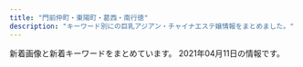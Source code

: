 ```yaml
---
title: "門前仲町・東陽町・葛西・南行徳"
description: "キーワード別にの巨乳アジアン・チャイナエステ嬢情報をまとめました。"
---
```


新着画像と新着キーワードをまとめています。
2021年04月11日の情報です。

<DmmAffiliateIns />
<KeywordTable
  shops={
    [
    {
        "name": "\u30e6\u30ea\u3061\u3083\u3093",
        "keywords": {},
        "station": "\u884c\u5fb3\u99c5\u5357\u53e3",
        "img_links": [
            "http://yurichan.info/picture/photo3.png",
            "http://yurichan.info/uploads/201105/1-2011051P21C63.jpg",
            "http://yurichan.info/picture/s_staff.png",
            "http://yurichan.info/picture/top23.png",
            "http://yurichan.info/picture/end.png",
            "http://yurichan.info/uploads/201105/1-2011051P23WW.jpg",
            "http://yurichan.info/uploads/210322/1-21032209452GP.jpg",
            "http://yurichan.info/uploads/210326/1-21032614153A55.jpg",
            "http://yurichan.info/html/dianna_jing/images/room1.jpg",
            "http://yurichan.info/html/dianna_jing/images/room2.jpg",
            "http://yurichan.info/picture/top22.png",
            "http://yurichan.info/uploads/210222/1-2102220T0412K.jpg",
            "http://yurichan.info/html/dianna_jing/images/room4.jpg",
            "http://yurichan.info/picture/i_therapist.png",
            "http://yurichan.info/uploads/210409/1-210409103Ta44.jpg",
            "http://yurichan.info/html/dianna_jing/images/room3.jpg",
            "http://yurichan.info/picture/s_new.png",
            "http://yurichan.info/uploads/210219/1-210219153SC08.jpg",
            "http://yurichan.info/uploads/201116/1-201116132154547.jpg",
            "http://yurichan.info/uploads/201105/1-2011051P31MW.jpg"
        ],
        "url": "http://yurichan.info/"
    },
    {
        "url": "http://www.styleone.cf/sk/",
        "name": "\u723d\u5065",
        "station": "\u845b\u897f\u99c5\u5357\u53e3",
        "img_links": [
            "http://www.styleone.cf/sk/wp-content/themes/800/picture/top.png",
            "http://www.styleone.cf/sk/wp-content/themes/800/picture/pic_girl02.jpg",
            "http://www.styleone.cf/sk/room/images/room1.jpg",
            "http://www.styleone.cf/sk/wp-content/themes/800/picture/end.jpg",
            "http://www.styleone.cf/sk/wp-content/themes/800/images/bg_comend.jpg",
            "http://www.styleone.cf/sk/room/images/room4.jpg",
            "http://www.styleone.cf/sk/wp-content/themes/800/picture/lb.png",
            "http://www.styleone.cf/sk/wp-content/themes/800/picture/bg_comend.jpg",
            "http://www.styleone.cf/sk/room/images/room2.jpg",
            "http://www.styleone.cf/sk/wp-content/themes/800/picture/tit_news.png",
            "http://www.styleone.cf/sk/wp-content/themes/800/images/end.jpg",
            "http://www.styleone.cf/sk/wp-content/themes/800/picture/pic_girl04.jpg",
            "http://www.styleone.cf/sk/wp-content/themes/800/picture/tit_pick.jpg",
            "http://www.styleone.cf/sk/wp-content/themes/800/picture/rb.png",
            "http://www.styleone.cf/sk/wp-content/themes/800/images/border-bottom.png",
            "http://www.styleone.cf/sk/wp-content/themes/800/picture/girl.png",
            "http://www.styleone.cf/sk/wp-content/themes/800/picture/border-bottom.png",
            "http://www.styleone.cf/sk/wp-content/themes/800/picture/pic_girl03.jpg",
            "http://www.styleone.cf/sk/wp-content/themes/800/picture/pic_girl01.jpg",
            "http://www.styleone.cf/sk/wp-content/themes/800/picture/tit_staff.jpg",
            "http://www.styleone.cf/sk/wp-content/themes/800/picture/side_mobile.png",
            "http://www.styleone.cf/sk/room/images/room3.jpg"
        ],
        "keywords": {
            "90": 1,
            "88": 1,
            "C": 9,
            "89": 1,
            "87": 1
        }
    },
    {
        "img_links": [
            "http://beautygirls-station.work/img/s3.jpg",
            "http://beautygirls-station.work/sp/img/info.jpg",
            "http://beautygirls-station.work/sp/img/t-r.jpg",
            "http://beautygirls-station.work/img/sta3.jpg",
            "http://beautygirls-station.work/img/sta1.jpg",
            "http://beautygirls-station.work/img/st2.jpg",
            "http://beautygirls-station.work/sp/img/t-s.jpg",
            "http://beautygirls-station.work/sp/img/t-a.jpg",
            "http://beautygirls-station.work/img/bod.png",
            "http://beautygirls-station.work/img/mo.png",
            "http://beautygirls-station.work/img/nos.jpg",
            "http://beautygirls-station.work/sp/img/pic.jpg",
            "http://beautygirls-station.work/sp/img/p1.jpg",
            "http://beautygirls-station.work/sp/img/add.jpg",
            "http://beautygirls-station.work/sp/img/p3.jpg",
            "http://beautygirls-station.work/img/st3.jpg",
            "http://beautygirls-station.work/sp/img/pc.jpg",
            "http://beautygirls-station.work/sp/img/time.jpg",
            "http://beautygirls-station.work/sp/img/botton.jpg",
            "http://beautygirls-station.work/sp/img/tit.jpg",
            "http://beautygirls-station.work/img/st1.jpg",
            "http://beautygirls-station.work/sp/img/st2.jpg",
            "http://beautygirls-station.work/img/s2.jpg",
            "http://beautygirls-station.work/sp/img/t-o.jpg",
            "http://beautygirls-station.work/img/sta2.jpg",
            "http://beautygirls-station.work/img/rom.png",
            "http://beautygirls-station.work/img/s1.jpg",
            "http://beautygirls-station.work/sp/img/tel.jpg",
            "http://beautygirls-station.work/sp/img/st3.jpg",
            "http://beautygirls-station.work/sp/img/sys.jpg",
            "http://beautygirls-station.work/sp/img/p2.jpg",
            "http://beautygirls-station.work/sp/img/st1.jpg",
            "http://beautygirls-station.work/img/bottom.png",
            "http://beautygirls-station.work/sp/img/t-t.jpg"
        ],
        "keywords": {
            "D": 2,
            "87": 2,
            "86": 2,
            "C": 12,
            "85": 2,
            "E": 2
        },
        "station": "\u9580\u524d\u4ef2\u753a\u99c53\u756a\u51fa\u53e3",
        "name": "\u7f8e\u5c11\u5973\u770b\u8b77\u30b9\u30c6\u30fc\u30b7\u30e7\u30f3",
        "url": "http://beautygirls-station.work/"
    },
    {
        "url": "http://cuorea-massage.work/",
        "name": "\u30af\u30aa\u30ec\u30a2",
        "img_links": [
            "http://cuorea-massage.work/img/m60.jpg",
            "http://cuorea-massage.work/i/img/nos.jpg",
            "http://cuorea-massage.work/img/st11.jpg",
            "http://cuorea-massage.work/i/img/sta22.jpg",
            "http://cuorea-massage.work/img/sta24.jpg",
            "http://cuorea-massage.work/img/fla.jpg",
            "http://cuorea-massage.work/img/m50.jpg",
            "http://cuorea-massage.work/img/sta4.jpg",
            "http://cuorea-massage.work/img/sta23.jpg",
            "http://cuorea-massage.work/i/img/r2.jpg",
            "http://cuorea-massage.work/img/st7.jpg",
            "http://cuorea-massage.work/i/img/sta11.jpg",
            "http://cuorea-massage.work/img/m6.jpg",
            "http://cuorea-massage.work/i/img/sta19.jpg",
            "http://cuorea-massage.work/img/m4.jpg",
            "http://cuorea-massage.work/img/m30.jpg",
            "http://cuorea-massage.work/img/m3.jpg",
            "http://cuorea-massage.work/i/img/st21.jpg",
            "http://cuorea-massage.work/img/st4.jpg",
            "http://cuorea-massage.work/img/sta16.jpg",
            "http://cuorea-massage.work/img/sta11.jpg",
            "http://cuorea-massage.work/img/st1.jpg",
            "http://cuorea-massage.work/img/s19.jpg",
            "http://cuorea-massage.work/img/m2.jpg",
            "http://cuorea-massage.work/img/s12.jpg",
            "http://cuorea-massage.work/img/credit.jpg",
            "http://cuorea-massage.work/img/s7.jpg",
            "http://cuorea-massage.work/img/st17.jpg",
            "http://cuorea-massage.work/img/sta12.jpg",
            "http://cuorea-massage.work/img/botton.jpg",
            "http://cuorea-massage.work/img/st13.jpg",
            "http://cuorea-massage.work/i/img/sta4.jpg",
            "http://cuorea-massage.work/img/sta17.jpg",
            "http://cuorea-massage.work/i/img/sta17.jpg",
            "http://cuorea-massage.work/i/img/sta24.jpg",
            "http://cuorea-massage.work/img/st15.jpg",
            "http://cuorea-massage.work/img/sta1.jpg",
            "http://cuorea-massage.work/i/img/r3.jpg",
            "http://cuorea-massage.work/img/st12.jpg",
            "http://cuorea-massage.work/img/st16.jpg",
            "http://cuorea-massage.work/i/img/sta7.jpg",
            "http://cuorea-massage.work/i/img/sta23.jpg",
            "http://cuorea-massage.work/i/img/sta16.jpg",
            "http://cuorea-massage.work/img/s15.jpg",
            "http://cuorea-massage.work/img/st21.jpg",
            "http://cuorea-massage.work/img/nos.jpg",
            "http://cuorea-massage.work/i/img/sta1.jpg",
            "http://cuorea-massage.work/img/s21.jpg",
            "http://cuorea-massage.work/img/sta15.jpg",
            "http://cuorea-massage.work/img/sta21.jpg",
            "http://cuorea-massage.work/i/img/paypay.jpg",
            "http://cuorea-massage.work/img/st04.jpg",
            "http://cuorea-massage.work/img/st23.jpg",
            "http://cuorea-massage.work/img/head.jpg",
            "http://cuorea-massage.work/img/s1.jpg",
            "http://cuorea-massage.work/i/img/sta21.jpg",
            "http://cuorea-massage.work/img/m40.jpg",
            "http://cuorea-massage.work/img/m20.jpg",
            "http://cuorea-massage.work/img/sta7.jpg",
            "http://cuorea-massage.work/img/m1.jpg",
            "http://cuorea-massage.work/img/s11.jpg",
            "http://cuorea-massage.work/img/st22.jpg",
            "http://cuorea-massage.work/img/st19.jpg",
            "http://cuorea-massage.work/img/st24.jpg",
            "http://cuorea-massage.work/img/sta13.jpg",
            "http://cuorea-massage.work/img/s16.jpg",
            "http://cuorea-massage.work/img/s24.jpg",
            "http://cuorea-massage.work/i/img/r1.jpg",
            "http://cuorea-massage.work/img/fla-2.jpg",
            "http://cuorea-massage.work/img/s13.jpg",
            "http://cuorea-massage.work/img/st015.jpg",
            "http://cuorea-massage.work/i/img/sta12.jpg",
            "http://cuorea-massage.work/img/s23.jpg",
            "http://cuorea-massage.work/img/sta22.jpg",
            "http://cuorea-massage.work/img/s22.jpg",
            "http://cuorea-massage.work/img/m5.jpg",
            "http://cuorea-massage.work/img/s4.jpg",
            "http://cuorea-massage.work/img/sta19.jpg",
            "http://cuorea-massage.work/i/img/sta15.jpg"
        ],
        "station": "\u6771\u967d\u753a\u99c54\u756a\u51fa\u53e3",
        "keywords": {
            "D": 21,
            "C": 22,
            "87": 7,
            "86": 15,
            "85": 3,
            "E": 9,
            "88": 6
        }
    },
    {
        "keywords": {
            "\u80f8": 2
        },
        "station": "\u845b\u897f\u99c5\u535a\u7269\u9928\u53e3",
        "url": "http://ciming.work/",
        "img_links": [
            "http://ciming.work/picture/1402-4.jpg",
            "http://ciming.work/uploads/210309/1-21030911030W21.jpg",
            "http://www.ciming.work/picture/head_01.png",
            "http://ciming.work/uploads/210305/1-210305132625200.jpg",
            "http://www.ciming.work/uploads/210309/1-21030911030W21.jpg",
            "http://ciming.work/uploads/210305/1-21030513202SQ.jpg",
            "http://www.ciming.work/uploads/210305/1-210305132223I1.jpg",
            "http://www.ciming.work/uploads/210305/1-21030513243K27.jpg",
            "http://ciming.work/uploads/210309/1-21030910595c04.jpg",
            "http://www.ciming.work/uploads/210305/1-210305132333250.jpg",
            "http://www.ciming.work/uploads/210309/1-210309105P1432.jpg",
            "http://ciming.work/uploads/210305/1-21030513243K27.jpg",
            "http://ciming.work/uploads/210305/1-210305132223I1.jpg",
            "http://ciming.work/picture/head_03.png",
            "http://ciming.work/uploads/210305/1-210305131932446.jpg",
            "http://ciming.work/picture/1402-1.png",
            "http://ciming.work/uploads/210309/1-210309105T6256.jpg",
            "http://ciming.work/uploads/210309/1-210309105925V6.jpg",
            "http://ciming.work/uploads/210309/1-210309105P1432.jpg",
            "http://www.ciming.work/uploads/210305/1-210305132JJ23.jpg",
            "http://ciming.work/uploads/210309/1-210309110225117.jpg",
            "http://ciming.work/uploads/210305/1-210305132JJ23.jpg",
            "http://ciming.work/uploads/210305/1-210305132123V2.jpg",
            "http://ciming.work/picture/head_01.png",
            "http://ciming.work/uploads/210309/1-21030910564R39.jpg",
            "http://www.ciming.work/uploads/210305/1-210305132625200.jpg",
            "http://www.ciming.work/uploads/210309/1-210309105T6256.jpg",
            "http://www.ciming.work/uploads/210309/1-21030910595c04.jpg",
            "http://ciming.work/uploads/210305/1-210305132333250.jpg",
            "http://ciming.work/uploads/210309/1-210309110039301.jpg",
            "http://www.ciming.work/uploads/210305/1-210305132T0207.jpg",
            "http://www.ciming.work/uploads/210309/1-21030910564R39.jpg",
            "http://www.ciming.work/uploads/210309/1-210309105925V6.jpg",
            "http://ciming.work/uploads/210305/1-210305132T0207.jpg"
        ],
        "name": "\u685c\u306e\u604b"
    },
    {
        "url": "http://www.diamond.relaxjp.info/",
        "keywords": {
            "88": 8,
            "D": 4,
            "C": 12,
            "85": 8
        },
        "station": "\u6728\u5834\u99c51\u756a\u51fa\u53e3",
        "img_links": [
            "http://www.diamond.relaxjp.info/images/icon_info.png",
            "http://www.diamond.relaxjp.info/images/index_sm.png",
            "http://www.diamond.relaxjp.info/files/002.jpg",
            "http://www.diamond.relaxjp.info/files/001.jpg",
            "http://www.diamond.relaxjp.info/images/icon_tel.png",
            "http://www.diamond.relaxjp.info/files/004-02.jpg",
            "http://www.diamond.relaxjp.info/files/001-03.jpg",
            "http://www.diamond.relaxjp.info/files/003-02.jpg",
            "http://www.diamond.relaxjp.info/files/001-02.jpg",
            "http://www.diamond.relaxjp.info/files/004.jpg",
            "http://www.diamond.relaxjp.info/images/mainImg_sub.jpg",
            "http://www.diamond.relaxjp.info/files/002-03.jpg",
            "http://www.diamond.relaxjp.info/images/icon_staff.png",
            "http://www.diamond.relaxjp.info/files/003-03.jpg",
            "http://www.diamond.relaxjp.info/files/004-03.jpg",
            "http://www.diamond.relaxjp.info/images/icon_top.png",
            "http://www.diamond.relaxjp.info/images/btn2.png",
            "http://www.diamond.relaxjp.info/files/003.jpg",
            "http://www.diamond.relaxjp.info/files/002-02.jpg"
        ],
        "name": "\u30c0\u30a4\u30e4\u30e2\u30f3\u30c9"
    },
    {
        "img_links": [
            "http://sh-honeyspa.work/uploads/181023/1-1Q0230950223S.jpg",
            "http://sh-honeyspa.work/uploads/201126/1-20112613341O53.jpg",
            "http://sh-honeyspa.work/uploads/191115/1-191115100214144.jpg",
            "http://sh-honeyspa.work/uploads/181109/1-1Q1091511432Z.jpg",
            "http://sh-honeyspa.work/uploads/allimg/180703/1-1PF3111J3201.png",
            "http://sh-honeyspa.work/uploads/200812/1-200Q213432R35.jpg",
            "http://sh-honeyspa.work/uploads/200113/1-20011316422c28.jpg",
            "http://sh-honeyspa.work/uploads/180703/1-1PF30Z04J01.jpg",
            "http://sh-honeyspa.work/uploads/191223/1-19122316264LR.jpg",
            "http://sh-honeyspa.work/templets/default/picture/top.jpg",
            "http://sh-honeyspa.work/templets/default/picture/s_news.jpg",
            "http://sh-honeyspa.work/uploads/210201/1-21020111123UH.jpg",
            "http://sh-honeyspa.work/uploads/180629/1-1P629142554530.png",
            "http://sh-honeyspa.work/uploads/allimg/180629/1-1P629115504250.png",
            "http://sh-honeyspa.work/uploads/200114/1-200114154TN60.jpg",
            "http://sh-honeyspa.work/uploads/200608/1-20060P9542X63.jpg",
            "http://sh-honeyspa.work/templets/default/picture/girl-z2.jpg",
            "http://sh-honeyspa.work/uploads/190903/1-1ZZ3133G9361.jpg",
            "http://sh-honeyspa.work/uploads/190311/1-1Z3111253164H.jpg",
            "http://sh-honeyspa.work/uploads/191122/1-191122161241O8.jpg",
            "http://sh-honeyspa.work/templets/default/picture/staff01.jpg",
            "http://sh-honeyspa.work/uploads/180629/1-1P629141950141.png",
            "http://sh-honeyspa.work/templets/default/picture/girl-z1.jpg",
            "http://sh-honeyspa.work/templets/default/picture/top1.jpg",
            "http://sh-honeyspa.work/uploads/190903/1-1ZZ3133U4960.jpg",
            "http://sh-honeyspa.work/uploads/180703/1-1PF30Z200O9.jpg"
        ],
        "url": "http://sh-honeyspa.work/",
        "name": "Honey Spa \uff5e\u30cf\u30cb\u30fc\u30b9\u30d1\uff5e",
        "keywords": {
            "\u5de8\u4e73": 1,
            "C": 26,
            "\u4e73": 1,
            "86": 5,
            "\u80f8": 1,
            "85": 5,
            "D": 10
        },
        "station": "\u884c\u5fb3\u99c5"
    },
    {
        "name": "\u7f8e",
        "img_links": [
            "http://hi-msg.com/mi/img/fla.jpg",
            "http://hi-msg.com/mi/img/p-00.jpg",
            "http://hi-msg.com/mi/img/p-6.jpg",
            "http://hi-msg.com/mi/img/p-5.jpg",
            "http://hi-msg.com/mi/img/p-9.jpg",
            "http://hi-msg.com/mi/img/p-8.jpg",
            "http://hi-msg.com/mi/img/p-10.jpg",
            "http://hi-msg.com/mi/img/p-1.jpg",
            "http://hi-msg.com/mi/img/no.png",
            "http://hi-msg.com/mi/img/p-4.jpg",
            "http://hi-msg.com/mi/img/p-7.jpg",
            "http://hi-msg.com/mi/img/p-3.jpg",
            "http://hi-msg.com/mi/img/botton.jpg",
            "http://hi-msg.com/mi/img/p-2.jpg",
            "http://hi-msg.com/mi/img/staff-list-top.jpg",
            "http://hi-msg.com/mi/img/fla-1.jpg"
        ],
        "station": "\u884c\u5fb3\u99c5",
        "keywords": {},
        "url": "http://hi-msg.com/mi/"
    },
    {
        "keywords": {},
        "img_links": [
            "http://www.es-orion.click/images/3.jpg",
            "http://www.es-orion.click/img/emili.jpg",
            "http://www.es-orion.click/img/rin1.jpg",
            "http://www.es-orion.click/img/suzu1.jpg",
            "http://www.es-orion.click/img/natu1.jpg",
            "http://www.es-orion.click/img/naomi.jpg",
            "http://www.es-orion.click/img/miwa.jpg",
            "http://www.es-orion.click/images/staff_t.jpg",
            "http://www.es-orion.click/images/1.jpg",
            "http://www.es-orion.click/img/momoko1.jpg",
            "http://www.es-orion.click/img/naomi1.jpg",
            "http://www.es-orion.click/img/ami.jpg",
            "http://www.es-orion.click/images/int2.jpg",
            "http://www.es-orion.click/images/head.jpg",
            "http://www.es-orion.click/img/erin.jpg",
            "http://www.es-orion.click/images/mobile.jpg",
            "http://www.es-orion.click/img/kaori1.jpg",
            "http://www.es-orion.click/img/yuyu1.jpg",
            "http://www.es-orion.click/img/sayaka.jpg",
            "http://www.es-orion.click/images/2.jpg",
            "http://www.es-orion.click/images/int1.jpg",
            "http://www.es-orion.click/img/hikari1.jpg",
            "http://www.es-orion.click/images/tel.jpg",
            "http://www.es-orion.click/images/rem.jpg",
            "http://www.es-orion.click/img/serina1.jpg",
            "http://www.es-orion.click/img/yuyu.jpg",
            "http://www.es-orion.click/img/serina.jpg",
            "http://www.es-orion.click/img/ami1.jpg",
            "http://www.es-orion.click/img/hikari.jpg",
            "http://www.es-orion.click/img/rin.jpg",
            "http://www.es-orion.click/images/4.jpg",
            "http://www.es-orion.click/img/mayu.jpg",
            "http://www.es-orion.click/img/mayu1.jpg",
            "http://www.es-orion.click/img/miwa1.jpg",
            "http://www.es-orion.click/img/kaori.jpg",
            "http://www.es-orion.click/images/line.png",
            "http://www.es-orion.click/images/ta.jpg",
            "http://www.es-orion.click/img/natu.jpg",
            "http://www.es-orion.click/images/interior_t.jpg",
            "http://www.es-orion.click/img/sayaka2.jpg",
            "http://www.es-orion.click/img/runa1.jpg",
            "http://www.es-orion.click/images/sys1.jpg",
            "http://www.es-orion.click/img/sayaka1.jpg",
            "http://www.es-orion.click/images/ac1.jpg",
            "http://www.es-orion.click/img/erin1.jpg",
            "http://www.es-orion.click/img/emili1.jpg",
            "http://www.es-orion.click/images/info.jpg",
            "http://www.es-orion.click/img/urara.jpg",
            "http://www.es-orion.click/img/urara1.jpg",
            "http://www.es-orion.click/img/suzu.jpg",
            "http://www.es-orion.click/img/momoko.jpg",
            "http://www.es-orion.click/images/news.jpg",
            "http://www.es-orion.click/img/runa.jpg"
        ],
        "station": "\u9580\u524d\u4ef2\u753a\u99c55\u756a\u51fa\u53e3",
        "url": "http://www.es-orion.click/",
        "name": "\u30aa\u30ea\u30aa\u30f3"
    },
    {
        "url": "https://chokoi.tyo.cm/",
        "name": "Loves \u30e9\u30d0\u30fc\u30ba",
        "keywords": {
            "88": 4,
            "86": 4,
            "83": 4,
            "E": 8,
            "D": 16,
            "87": 4,
            "C": 10,
            "85": 8
        },
        "img_links": [
            "https://chokoi.tyo.cm/photos/sites/79/2021/03/2021030906125066.jpg",
            "https://chokoi.tyo.cm/images/sp_tit_staff.png",
            "https://chokoi.tyo.cm/images/room3.jpg",
            "https://chokoi.tyo.cm/images/re.png",
            "https://chokoi.tyo.cm/images/img_service03.jpg",
            "https://chokoi.tyo.cm/photos/sites/79/2021/04/2021040405151464.jpg",
            "https://chokoi.tyo.cm/images/sp_top.jpg",
            "https://chokoi.tyo.cm/images/sp_nav03.png",
            "https://chokoi.tyo.cm/images/link_nav02.jpg",
            "https://chokoi.tyo.cm/images/room4.jpg",
            "https://chokoi.tyo.cm/images/top.png",
            "https://chokoi.tyo.cm/images/sp_nav01.png",
            "https://chokoi.tyo.cm/photos/sites/79/2021/03/202103090612546.jpg",
            "https://chokoi.tyo.cm/photos/sites/79/2021/03/2021030906125267.jpg",
            "https://chokoi.tyo.cm/images/card.png",
            "https://chokoi.tyo.cm/images/link_nav05.jpg",
            "https://chokoi.tyo.cm/images/sp_nav02.png",
            "https://chokoi.tyo.cm/images/img_service01.jpg",
            "https://chokoi.tyo.cm/images/sp_tit_news.png",
            "https://chokoi.tyo.cm/images/room1.jpg",
            "https://chokoi.tyo.cm/images/link_nav04.jpg",
            "https://chokoi.tyo.cm/images/img_service02.jpg",
            "https://chokoi.tyo.cm/photos/sites/79/2021/04/2021040405151563.jpg",
            "https://chokoi.tyo.cm/images/link_nav01.jpg",
            "https://chokoi.tyo.cm/images/link_nav06.jpg",
            "https://chokoi.tyo.cm/photos/sites/79/2021/03/2021030906125613.jpg",
            "https://chokoi.tyo.cm/images/sp_end.jpg",
            "https://chokoi.tyo.cm/images/link_nav03.jpg",
            "https://chokoi.tyo.cm/photos/sites/79/2021/03/2021030906125324.jpg",
            "https://chokoi.tyo.cm/images/room2.jpg",
            "https://chokoi.tyo.cm/images/end.png"
        ],
        "station": "\u6728\u5834\u99c54b\u51fa\u53e3"
    },
    {
        "url": "http://rlx-aroma.com/",
        "station": "\u9580\u524d\u4ef2\u753a\u99c52\u756a\u51fa\u53e3",
        "name": "Lucky",
        "keywords": {
            "C": 33
        },
        "img_links": [
            "http://rlx-aroma.com/staff/happy/01.jpg",
            "http://rlx-aroma.com/staff/megumi/01mb.jpg",
            "http://rlx-aroma.com/staff/sasa/01.jpg",
            "http://rlx-aroma.com/img/backbtn.png",
            "http://rlx-aroma.com/staff/ayaka/01mb.jpg",
            "http://rlx-aroma.com/i/files/homeimg.jpg",
            "http://rlx-aroma.com/staff/kiki/01mb.jpg",
            "http://rlx-aroma.com/staff/kiki/01.jpg",
            "http://rlx-aroma.com/staff/ai/02.jpg",
            "http://rlx-aroma.com/staff/ami/01mb.jpg",
            "http://rlx-aroma.com/staff/ayaka/02.jpg",
            "http://rlx-aroma.com/staff/mirai/02.jpg",
            "http://rlx-aroma.com/staff/megumi/01.jpg",
            "http://rlx-aroma.com/staff/hitomi/01.jpg",
            "http://rlx-aroma.com/staff/yoko/02.jpg",
            "http://rlx-aroma.com/img/ttl_mobile.png",
            "http://rlx-aroma.com/staff/ami/02.jpg",
            "http://rlx-aroma.com/img/ttl_rec.png",
            "http://rlx-aroma.com/staff/sasa/02.jpg",
            "http://rlx-aroma.com/staff/yuriya/01mb.jpg",
            "http://rlx-aroma.com/staff/hitomi/01mb.jpg",
            "http://rlx-aroma.com/staff/momo/01.jpg",
            "http://rlx-aroma.com/img/detailbback.png",
            "http://rlx-aroma.com/staff/mei/01mb.jpg",
            "http://rlx-aroma.com/staff/mei/01.jpg",
            "http://rlx-aroma.com/staff/kaori/02.jpg",
            "http://rlx-aroma.com/img/frameb.png",
            "http://rlx-aroma.com/staff/sasa/01mb.jpg",
            "http://rlx-aroma.com/staff/ayaka/01.jpg",
            "http://rlx-aroma.com/staff/hina/01.jpg",
            "http://rlx-aroma.com/img/ttl_info.png",
            "http://rlx-aroma.com/staff/yuyu/02.jpg",
            "http://rlx-aroma.com/staff/moe/01mb.jpg",
            "http://rlx-aroma.com/staff/megumi/02.jpg",
            "http://rlx-aroma.com/staff/momo/02.jpg",
            "http://rlx-aroma.com/staff/sizuka/01mb.jpg",
            "http://rlx-aroma.com/staff/yuriya/01.jpg",
            "http://rlx-aroma.com/staff/lala/01mb.jpg",
            "http://rlx-aroma.com/staff/moe/02.jpg",
            "http://rlx-aroma.com/staff/yuyu/01mb.jpg",
            "http://rlx-aroma.com/staff/sachiko/01mb.jpg",
            "http://rlx-aroma.com/staff/sachiko/02.jpg",
            "http://rlx-aroma.com/img/profsub2.png",
            "http://rlx-aroma.com/staff/mei/02.jpg",
            "http://rlx-aroma.com/staff/kaori/01.jpg",
            "http://rlx-aroma.com/img/access/road4.jpg",
            "http://rlx-aroma.com/staff/lala/02.jpg",
            "http://rlx-aroma.com/staff/koko/02.jpg",
            "http://rlx-aroma.com/pic/head.png",
            "http://rlx-aroma.com/img/ttl_tnew.png",
            "http://rlx-aroma.com/staff/yuriya/02.jpg",
            "http://rlx-aroma.com/staff/koko/01mb.jpg",
            "http://rlx-aroma.com/staff/mirai/01.jpg",
            "http://rlx-aroma.com/staff/haru/01mb.jpg",
            "http://rlx-aroma.com/staff/hitomi/02.jpg",
            "http://rlx-aroma.com/img/ttl_pickup.png",
            "http://rlx-aroma.com/img/access/roaddm.png",
            "http://rlx-aroma.com/staff/emi/02.jpg",
            "http://rlx-aroma.com/staff/ai/01.jpg",
            "http://rlx-aroma.com/img/access/road1.jpg",
            "http://rlx-aroma.com/img/access/road2.jpg",
            "http://rlx-aroma.com/img/ttl_staffp.png",
            "http://rlx-aroma.com/img/ttl_tgirl.png",
            "http://rlx-aroma.com/staff/koko/01.jpg",
            "http://rlx-aroma.com/staff/hina/02.jpg",
            "http://rlx-aroma.com/staff/sizuka/01.jpg",
            "http://rlx-aroma.com/img/ttl_staff.png",
            "http://rlx-aroma.com/staff/hina/01mb.jpg",
            "http://rlx-aroma.com/staff/yoko/01.jpg",
            "http://rlx-aroma.com/staff/yoko/01mb.jpg",
            "http://rlx-aroma.com/staff/sachiko/01.jpg",
            "http://rlx-aroma.com/staff/kiki/02.jpg",
            "http://rlx-aroma.com/staff/sizuka/02.jpg",
            "http://rlx-aroma.com/staff/ami/01.jpg",
            "http://rlx-aroma.com/staff/haru/02.jpg",
            "http://rlx-aroma.com/staff/hina/03.jpg",
            "http://rlx-aroma.com/staff/ruru/02.jpg",
            "http://rlx-aroma.com/staff/ruru/01.jpg",
            "http://rlx-aroma.com/staff/mirai/01mb.jpg",
            "http://rlx-aroma.com/staff/ruru/01mb.jpg",
            "http://rlx-aroma.com/staff/happy/02.jpg",
            "http://rlx-aroma.com/staff/emi/01mb.jpg",
            "http://rlx-aroma.com/staff/kaori/01mb.jpg",
            "http://rlx-aroma.com/staff/haru/01.jpg",
            "http://rlx-aroma.com/staff/momo/01mb.jpg",
            "http://rlx-aroma.com/staff/moe/01.jpg",
            "http://rlx-aroma.com/staff/lala/01.jpg",
            "http://rlx-aroma.com/img/access/road3.jpg",
            "http://rlx-aroma.com/staff/yuyu/01.jpg",
            "http://rlx-aroma.com/img/profsub1btm.png",
            "http://rlx-aroma.com/staff/emi/01.jpg",
            "http://rlx-aroma.com/staff/ai/01mb.jpg",
            "http://rlx-aroma.com/staff/happy/01mb.jpg"
        ]
    },
    {
        "station": "\u845b\u897f\u99c5\u4e2d\u592e\u53e3",
        "img_links": [
            "http://est-lux.com/staff/aya/01mb.jpg",
            "http://est-lux.com/staff/rina/01.jpg",
            "http://est-lux.com/img/ttl_mobile.png",
            "http://est-lux.com/staff/miharu/01mb.jpg",
            "http://est-lux.com/staff/haruka/01mb.jpg",
            "http://est-lux.com/pic/campaign.png",
            "http://est-lux.com/pic/head.png",
            "http://est-lux.com/staff/momo/01.jpg",
            "http://est-lux.com/staff/sakura/01.jpg",
            "http://est-lux.com/staff/koko/01.jpg",
            "http://est-lux.com/staff/miharu/01.jpg",
            "http://est-lux.com/staff/haruka/01.jpg",
            "http://est-lux.com/img/access/address.png",
            "http://est-lux.com/staff/aya/01.jpg",
            "http://est-lux.com/staff/momo/01mb.jpg",
            "http://est-lux.com/img/ttl_recbnr.png",
            "http://est-lux.com/staff/rina/01mb.jpg",
            "http://est-lux.com/img/ttl_staff.png",
            "http://est-lux.com/staff/koko/01mb.jpg",
            "http://est-lux.com/staff/sakura/01mb.jpg",
            "http://est-lux.com/i/files/homeimg.jpg"
        ],
        "name": "Aegean Sea\u30fb\u30a8\u30fc\u30b2\u6d77",
        "keywords": {
            "C": 16
        },
        "url": "http://est-lux.com/"
    },
    {
        "station": "\u6728\u5834\u99c52\u756a\u51fa\u53e3",
        "name": "\u30bd\u30d5\u30c8\u306a\u7a7a\u9593",
        "url": "http://soft-room.work/",
        "img_links": [
            "http://soft-room.work/staff/mirai.jpg",
            "http://soft-room.work/img/riri1.jpg",
            "http://soft-room.work/images/11.jpg",
            "http://soft-room.work/img/yui1.jpg",
            "http://soft-room.work/img/sora1.jpg",
            "http://soft-room.work/images/news_t.jpg",
            "http://soft-room.work/sp/img/mina1.jpg",
            "http://soft-room.work/images/sys3.jpg",
            "http://soft-room.work/images/7.jpg",
            "http://soft-room.work/images/staff_t.jpg",
            "http://soft-room.work/sp/images/concept.jpg",
            "http://soft-room.work/img/rina1.jpg",
            "http://soft-room.work/images/sys1.jpg",
            "http://soft-room.work/images/interior_t.jpg",
            "http://soft-room.work/sp/menu/top.jpg",
            "http://soft-room.work/img/mirai1.jpg",
            "http://soft-room.work/sp/staff/rina.jpg",
            "http://soft-room.work/sp/img/mirai1.jpg",
            "http://soft-room.work/sp/staff/juri.jpg",
            "http://soft-room.work/sp/images/newsb.png",
            "http://soft-room.work/sp/img/rina2.jpg",
            "http://soft-room.work/images/12.jpg",
            "http://soft-room.work/sp/staff/sora.jpg",
            "http://soft-room.work/sp/menu/staff.jpg",
            "http://soft-room.work/images/sm.jpg",
            "http://soft-room.work/images/4.jpg",
            "http://soft-room.work/sp/images/tel.jpg",
            "http://soft-room.work/images/rec1.jpg",
            "http://soft-room.work/images/newface.jpg",
            "http://soft-room.work/sp/img/juri1.jpg",
            "http://soft-room.work/images/int1.jpg",
            "http://soft-room.work/sp/staff/mirai.jpg",
            "http://soft-room.work/sp/images/int4.jpg",
            "http://soft-room.work/sp/images/ac1.jpg",
            "http://soft-room.work/images/1.jpg",
            "http://soft-room.work/sp/staff/mina.jpg",
            "http://soft-room.work/staff/mina.jpg",
            "http://soft-room.work/sp/images/int2.jpg",
            "http://soft-room.work/images/tgirl.jpg",
            "http://soft-room.work/sp/images/rec2.jpg",
            "http://soft-room.work/sp/images/int1.jpg",
            "http://soft-room.work/sp/images/interior_t.jpg",
            "http://soft-room.work/images/3.jpg",
            "http://soft-room.work/staff/rin.jpg",
            "http://soft-room.work/img/rin1.jpg",
            "http://soft-room.work/staff/yui.jpg",
            "http://soft-room.work/sp/images/ta.jpg",
            "http://soft-room.work/images/concept.jpg",
            "http://soft-room.work/sp/img/rin1.jpg",
            "http://soft-room.work/sp/img/sora1.jpg",
            "http://soft-room.work/sp/images/int3.jpg",
            "http://soft-room.work/sp/img/riri1.jpg",
            "http://soft-room.work/sp/img/mei1.jpg",
            "http://soft-room.work/staff/riri.jpg",
            "http://soft-room.work/sp/img/rina1.jpg",
            "http://soft-room.work/sp/staff/rin.jpg",
            "http://soft-room.work/staff/sora.jpg",
            "http://soft-room.work/images/16.jpg",
            "http://soft-room.work/img/juri1.jpg",
            "http://soft-room.work/img/mei1.jpg",
            "http://soft-room.work/sp/images/sys1.jpg",
            "http://soft-room.work/images/tr.jpg",
            "http://soft-room.work/sp/images/head.jpg",
            "http://soft-room.work/images/news_b.jpg",
            "http://soft-room.work/images/b1.jpg",
            "http://soft-room.work/sp/images/topgirl.jpg",
            "http://soft-room.work/sp/staff/riri.jpg",
            "http://soft-room.work/sp/images/rec1.jpg",
            "http://soft-room.work/sp/staff/mei.jpg",
            "http://soft-room.work/sp/images/b1.jpg",
            "http://soft-room.work/images/head.jpg",
            "http://soft-room.work/staff/rina.jpg",
            "http://soft-room.work/sp/img/yui1.jpg",
            "http://soft-room.work/sp/images/news.jpg",
            "http://soft-room.work/images/rec2.jpg",
            "http://soft-room.work/sp/images/footer.jpg",
            "http://soft-room.work/sp/images/sys3.jpg",
            "http://soft-room.work/sp/images/sys2.jpg",
            "http://soft-room.work/images/6.jpg",
            "http://soft-room.work/sp/staff/yui.jpg",
            "http://soft-room.work/images/ac1.jpg",
            "http://soft-room.work/images/int2.jpg",
            "http://soft-room.work/staff/mei.jpg",
            "http://soft-room.work/img/mina1.jpg",
            "http://soft-room.work/img/rina2.jpg",
            "http://soft-room.work/staff/juri.jpg",
            "http://soft-room.work/images/sys2.jpg",
            "http://soft-room.work/sp/images/staff_t.jpg",
            "http://soft-room.work/images/2.jpg"
        ],
        "keywords": {}
    },
    {
        "url": "http://www.mens-royal.com/",
        "keywords": {
            "87": 2,
            "84": 2,
            "D": 2,
            "E": 4,
            "88": 8,
            "F": 4,
            "C": 16
        },
        "name": "Royal\uff5e\u30ed\u30a4\u30e4\u30eb\uff5e",
        "img_links": [
            "http://www.mens-royal.com/images/room4.jpg",
            "http://www.mens-royal.com/files/057.jpg",
            "http://www.mens-royal.com/images/room2.jpg",
            "http://www.mens-royal.com/files/067-02.jpg",
            "http://www.mens-royal.com/images/girl-z1.jpg",
            "http://www.mens-royal.com/images/room3.jpg",
            "http://www.mens-royal.com/images/s_link.png",
            "http://www.mens-royal.com/images/top01.jpg",
            "http://www.mens-royal.com/images/link/koko_200x40.png",
            "http://www.mens-royal.com/images/nbj3.jpg",
            "http://www.mens-royal.com/files/067.jpg",
            "http://www.mens-royal.com/images/s_pick.png",
            "http://www.mens-royal.com/images/top02.jpg",
            "http://www.mens-royal.com/images/room1.jpg",
            "http://www.mens-royal.com/images/s_staff.png",
            "http://www.mens-royal.com/files/042-02.jpg",
            "http://www.mens-royal.com/files/057-02.jpg",
            "http://www.mens-royal.com/images/s_news.png",
            "http://www.mens-royal.com/images/girl-z2.jpg",
            "http://www.mens-royal.com/files/071-02.jpg",
            "http://www.mens-royal.com/files/063.jpg",
            "http://www.mens-royal.com/files/072-02.jpg",
            "http://www.mens-royal.com/files/071.jpg",
            "http://www.mens-royal.com/images/mobile.jpg",
            "http://www.mens-royal.com/files/072.jpg",
            "http://www.mens-royal.com/files/042.jpg",
            "http://www.mens-royal.com/images/s_mobile.png",
            "http://www.mens-royal.com/files/063-02.jpg"
        ],
        "station": "\u845b\u897f\u99c5\u897f\u53e3"
    },
    {
        "station": "\u845b\u897f\u99c5\u897f\u53e3",
        "keywords": {
            "E": 8,
            "88": 4,
            "87": 4,
            "C": 19,
            "85": 8,
            "D": 12,
            "86": 4
        },
        "name": "\u98a8\u7e01",
        "img_links": [
            "http://fuen.iest.info/images/themes/blue/s_news.png",
            "http://fuen.iest.info/images/themes/blue/s_link.png",
            "http://fuen.iest.info/photos/sites/2/2020/07/2020072110520047.jpg",
            "http://fuen.iest.info/photos/sites/2/2020/07/2020072110520164.jpg",
            "http://fuen.iest.info/images/themes/blue/no2.png",
            "http://fuen.iest.info/photos/sites/2/2020/07/2020072110515835.jpg",
            "http://fuen.iest.info/images/themes/blue/r3.jpg",
            "http://fuen.iest.info/images/themes/blue/s_zysx.png",
            "http://fuen.iest.info/images/themes/blue/line.png",
            "http://fuen.iest.info/images/themes/blue/no1.png",
            "http://fuen.iest.info/photos/sites/2/2020/07/2020072110515940.jpg",
            "http://fuen.iest.info/images/room3.jpg",
            "http://fuen.iest.info/images/themes/blue/mobile.jpg",
            "http://fuen.iest.info/images/room1.jpg",
            "http://fuen.iest.info/images/themes/blue/s_staff.png",
            "http://fuen.iest.info/photos/sites/2/2020/07/2020072110520042.jpg",
            "http://fuen.iest.info/images/room4.jpg",
            "http://fuen.iest.info/photos/sites/2/2018/12/2018121714525583.jpg",
            "http://fuen.iest.info/images/room2.jpg",
            "http://fuen.iest.info/images/themes/blue/s_pickup.png",
            "http://fuen.iest.info/images/themes/blue/s_ranking.png",
            "http://fuen.iest.info/images/themes/blue/s_newface.png"
        ],
        "url": "http://fuen.iest.info/"
    },
    {
        "keywords": {
            "C": 11
        },
        "url": "http://sakura-est.xyz/",
        "station": "\u897f\u845b\u897f\u99c5\u5357\u53e3",
        "name": "\u685c",
        "img_links": [
            "http://eskk.sakura-est.xyz/uploads//g4.jpg",
            "http://sakura-est.xyz/images/tite-staff.png",
            "http://sakura-est.xyz/images/g0.jpg",
            "http://sakura-est.xyz/images/pickt.png",
            "http://sakura-est.xyz/images/r03.jpg",
            "http://sakura-est.xyz/images/r01.jpg",
            "http://sakura-est.xyz/images/r02.jpg",
            "http://sakura-est.xyz/images/mobile.png",
            "http://eskk.sakura-est.xyz/uploads//g2-225x300.jpg",
            "http://sakura-est.xyz/images/r04.jpg",
            "http://sakura-est.xyz/images/gat.png",
            "http://eskk.sakura-est.xyz/uploads//g5-225x300.jpg",
            "http://eskk.sakura-est.xyz/uploads//g1-225x300.jpg",
            "http://sakura-est.xyz/images/newt.png"
        ]
    },
    {
        "img_links": [
            "http://gakuen.xyz.mn/photos/sites/71/2021/04/2021040917343160.jpg",
            "http://gakuen.xyz.mn/images/g3.jpg",
            "http://gakuen.xyz.mn/photos/sites/71/2019/11/2019111517040618.jpg",
            "http://gakuen.xyz.mn/photos/sites/71/2020/06/2020062110420119.jpg",
            "http://gakuen.xyz.mn/images/g15.jpg",
            "http://gakuen.xyz.mn/images/s_link.jpg",
            "http://gakuen.xyz.mn/photos/sites/71/2020/02/2020021414323643.jpg",
            "http://gakuen.xyz.mn/photos/sites/71/2020/03/2020030915313184.jpeg",
            "http://gakuen.xyz.mn/photos/sites/71/2021/03/2021031218004836.jpeg",
            "http://gakuen.xyz.mn/photos/sites/71/2020/01/2020011015294716.jpg",
            "http://gakuen.xyz.mn/images/g16.jpg",
            "http://gakuen.xyz.mn/photos/sites/71/2020/02/2020022618290662.jpg",
            "http://gakuen.xyz.mn/photos/sites/71/2020/02/2020022210241571.jpg",
            "http://gakuen.xyz.mn/photos/sites/71/2021/03/2021032718404986-e1616838062750.jpeg",
            "http://gakuen.xyz.mn/photos/sites/71/2019/10/2019102816572380.jpg",
            "http://gakuen.xyz.mn/images/info2.jpg",
            "http://gakuen.xyz.mn/images/staff_bj3.jpg",
            "http://gakuen.xyz.mn/photos/sites/71/2021/04/2021040917170299-e1617956231868.jpeg",
            "http://gakuen.xyz.mn/images/news1.jpg",
            "http://gakuen.xyz.mn/images/s_cosplay.jpg",
            "http://gakuen.xyz.mn/images/g2.jpg",
            "http://gakuen.xyz.mn/photos/sites/71/2019/10/2019102420321841.jpg",
            "http://gakuen.xyz.mn/photos/sites/71/2020/07/2020072818553775.jpg",
            "http://gakuen.xyz.mn/photos/sites/71/2020/11/2020112517584561.jpg",
            "http://gakuen.xyz.mn/photos/sites/71/2019/10/2019101811500268.jpg",
            "http://gakuen.xyz.mn/images/top.jpg",
            "http://gakuen.xyz.mn/photos/sites/71/2021/02/2021021817293677-e1613636993918.jpeg",
            "http://gakuen.xyz.mn/images/pick.jpg",
            "http://gakuen.xyz.mn/images/g17.jpg",
            "http://gakuen.xyz.mn/photos/sites/71/2020/01/2020010713430218.jpg",
            "http://gakuen.xyz.mn/photos/sites/71/2019/10/2019101811390877.jpg",
            "http://gakuen.xyz.mn/photos/sites/71/2019/12/2019120817483319.jpg",
            "http://gakuen.xyz.mn/images/mobile.jpg",
            "http://gakuen.xyz.mn/images/g1.jpg",
            "http://gakuen.xyz.mn/photos/sites/71/2020/10/2020100218100763-e1601629820385.jpeg",
            "http://gakuen.xyz.mn/images/g8.jpg",
            "http://gakuen.xyz.mn/photos/sites/71/2020/03/2020032610084881.jpg",
            "http://gakuen.xyz.mn/photos/sites/71/2020/02/2020020317175855.jpg",
            "http://gakuen.xyz.mn/photos/sites/71/2020/02/2020020317060366.jpg",
            "http://gakuen.xyz.mn/photos/sites/71/2019/09/2019092719211544.jpg",
            "http://gakuen.xyz.mn/images/info.jpg",
            "http://gakuen.xyz.mn/photos/sites/71/2019/12/2019121619230170.jpg",
            "http://gakuen.xyz.mn/images/g10.jpg",
            "http://gakuen.xyz.mn/images/g7.jpg",
            "http://gakuen.xyz.mn/images/g13.jpg",
            "http://gakuen.xyz.mn/photos/sites/71/2020/12/2020122014304059.jpg",
            "http://gakuen.xyz.mn/photos/sites/71/2020/09/2020092819121522.jpg",
            "http://gakuen.xyz.mn/photos/sites/71/2020/10/2020102412595563.jpg",
            "http://gakuen.xyz.mn/photos/sites/71/2021/04/2021040315072564-e1617430071942.jpeg",
            "http://gakuen.xyz.mn/photos/sites/71/2019/09/2019092719211853.jpg",
            "http://gakuen.xyz.mn/photos/sites/71/2020/11/2020111416130515.jpg",
            "http://gakuen.xyz.mn/photos/sites/71/2021/04/2021040917371526.jpg",
            "http://gakuen.xyz.mn/photos/sites/71/2020/01/2020010819500099-e1578480607107.jpeg",
            "http://gakuen.xyz.mn/photos/sites/71/2020/06/2020061015582330.jpg",
            "http://gakuen.xyz.mn/images/1.jpg",
            "http://gakuen.xyz.mn/photos/sites/71/2021/01/2021011516005173.jpeg",
            "http://gakuen.xyz.mn/images/2.jpg",
            "http://gakuen.xyz.mn/images/s_staff.jpg",
            "http://gakuen.xyz.mn/photos/sites/71/2020/04/2020040816463188.jpg",
            "http://gakuen.xyz.mn/photos/sites/71/2020/08/2020081616440837.jpg"
        ],
        "station": "\u884c\u5fb3\u99c5\u5357\u53e3",
        "url": "http://gakuen.xyz.mn/",
        "name": "\u884c\u5fb3\u5b66\u5712",
        "keywords": {
            "G": 4,
            "F": 4,
            "E": 4
        }
    },
    {
        "keywords": {},
        "url": "http://hi-msg.com/shamballa/",
        "img_links": [],
        "station": "\u7be0\u5d0e\u99c5\u5317\u53e3",
        "name": "Shamballa\uff5e\u30b7\u30e3\u30f3\u30d0\u30e9"
    },
    {
        "name": "\u68ee\u306e\u5bb6",
        "url": "http://arm-salon.com/",
        "keywords": {
            "C": 15
        },
        "img_links": [
            "http://arm-salon.com/staff/momo/01.jpg",
            "http://arm-salon.com/i/files/homeimg.jpg",
            "http://arm-salon.com/staff/momo/01mb.jpg",
            "http://arm-salon.com/staff/kana/01mb.jpg",
            "http://arm-salon.com/staff/sizuka/01.jpg",
            "http://arm-salon.com/pic/top.png",
            "http://arm-salon.com/img/ttl_staff.png",
            "http://arm-salon.com/staff/kana/01.jpg",
            "http://arm-salon.com/staff/mika/01.jpg",
            "http://arm-salon.com/staff/sizuka/01mb.jpg",
            "http://arm-salon.com/pic/head.png",
            "http://arm-salon.com/staff/mika/01mb.jpg",
            "http://arm-salon.com/staff/yuna/01mb.jpg",
            "http://arm-salon.com/staff/hana/01.jpg",
            "http://arm-salon.com/img/att.png",
            "http://arm-salon.com/staff/yuna/01.jpg",
            "http://arm-salon.com/img/ttl_mobile.png",
            "http://arm-salon.com/staff/hana/01mb.jpg"
        ],
        "station": "\u897f\u845b\u897f\u99c5\u5317\u53e3"
    },
    {
        "img_links": [
            "http://sakura.iest.jp/images/staff_bj4.png",
            "http://sakura.iest.jp/images/top2.jpg",
            "http://sakura.iest.jp/layer/images/top.jpg",
            "http://sakura.iest.jp/images/staff_04.jpg",
            "http://sakura.iest.jp/images/wenzi-staff.png",
            "http://sakura.iest.jp/images/staff_01.jpg",
            "http://sakura.iest.jp/images/ser2.jpg",
            "http://sakura.iest.jp/images/ser1.jpg",
            "http://sakura.iest.jp/layer/images/top/top_01.jpg",
            "http://sakura.iest.jp/images/ser3.jpg",
            "http://sakura.iest.jp/images/info.png",
            "http://sakura.iest.jp/images/s_service.png",
            "http://sakura.iest.jp/images/1.jpg",
            "http://sakura.iest.jp/images/staff_03.jpg",
            "http://sakura.iest.jp/layer/images/top/top_06.jpg",
            "http://sakura.iest.jp/images/staff_bj1.png",
            "http://sakura.iest.jp/layer/images/top/top_04.jpg",
            "http://sakura.iest.jp/layer/images/top/top_08.png",
            "http://sakura.iest.jp/images/top1.jpg",
            "http://sakura.iest.jp/images/staff_06.jpg",
            "http://sakura.iest.jp/layer/images/top/top_05.jpg",
            "http://sakura.iest.jp/layer/images/top/top_03.jpg",
            "http://sakura.iest.jp/layer/images/top/top_02.jpg",
            "http://sakura.iest.jp/images/s_info.png",
            "http://sakura.iest.jp/images/ser4.jpg"
        ],
        "station": "\u897f\u845b\u897f\u99c5\u5317\u53e3",
        "url": "http://sakura.iest.jp/",
        "name": "\u685c\u306e\u604b",
        "keywords": {
            "84": 3,
            "86": 3,
            "83": 3,
            "85": 3
        }
    },
    {
        "url": "http://arelaxchel.este88.com/",
        "station": "\u6d66\u5b89\u99c5\u5357\u53e3",
        "keywords": {},
        "img_links": [
            "http://arelaxchel.este88.com/img/kaori1.jpg",
            "http://arelaxchel.este88.com/images/r01.jpg",
            "http://arelaxchel.este88.com/gals/risa1.jpg",
            "http://arelaxchel.este88.com/images/kixyoko1.jpg",
            "http://arelaxchel.este88.com/images/momo1.jpg",
            "http://arelaxchel.este88.com/images/r02.jpg",
            "http://arelaxchel.este88.com/images/ph1.jpg",
            "http://arelaxchel.este88.com/images/kaori1.jpg",
            "http://arelaxchel.este88.com/gals/koko1.jpg",
            "http://arelaxchel.este88.com/img/momo1.jpg",
            "http://arelaxchel.este88.com/gals/sayuri1.jpg",
            "http://arelaxchel.este88.com/images/r04.jpg",
            "http://arelaxchel.este88.com/images/mika1.jpg",
            "http://arelaxchel.este88.com/img/kixyoko1.jpg",
            "http://arelaxchel.este88.com/img/mika1.jpg"
        ],
        "name": "\u7483\u6765"
    },
    {
        "name": "Honey Honey \u30fb\u30cf\u30cb\u30fc\u30cf\u30cb\u30fc",
        "url": "http://honey-honey.oks.bz/",
        "img_links": [
            "http://honey-honey.oks.bz/images/s_face.jpg",
            "http://gekkou2.a1.ies.bz/upload/sites/12/2021/03/2021032318094325.jpg",
            "http://honey-honey.oks.bz/images/room2.jpg",
            "http://honey-honey.oks.bz/images/s_staff.png",
            "http://honey-honey.oks.bz/photos/sites/12/2019/09/2019090915443421.jpg",
            "http://honey-honey.oks.bz/photos/sites/12/2020/12/2020122317270920.jpg",
            "http://honey-honey.oks.bz/photos/sites/12/2018/11/2018112411391860.jpg",
            "http://honey-honey.oks.bz/photos/sites/12/2020/10/2020102718213243.jpg",
            "http://honey-honey.oks.bz/photos/sites/12/2020/07/2020072713102372.jpg",
            "http://honey-honey.oks.bz/images/s_news.jpg",
            "http://honey-honey.oks.bz/images/room1.jpg",
            "http://honey-honey.oks.bz/photos/sites/12/2020/01/2020012916562962.jpg",
            "http://honey-honey.oks.bz/photos/sites/12/2020/01/2020010611404957.jpg",
            "http://honey-honey.oks.bz/photos/sites/12/2018/05/2018052507565947.jpg",
            "http://honey-honey.oks.bz/photos/sites/12/2018/06/2018062609292113.jpg",
            "http://honey-honey.oks.bz/photos/sites/12/2018/10/2018100114043182.jpg",
            "http://honey-honey.oks.bz/photos/sites/12/2021/03/2021032318094325.jpg",
            "http://honey-honey.oks.bz/photos/sites/12/2018/05/201805250756593.jpg",
            "http://honey-honey.oks.bz/photos/sites/12/2020/02/2020022712250768.jpg",
            "http://honey-honey.oks.bz/photos/sites/12/2021/03/2021031516515050.jpg",
            "http://honey-honey.oks.bz/photos/sites/12/2019/09/2019092614582660.jpg",
            "http://honey-honey.oks.bz/photos/sites/12/2020/12/2020122317262280.jpg",
            "http://honey-honey.oks.bz/photos/sites/12/2019/03/2019031519301066.jpg",
            "http://honey-honey.oks.bz/photos/sites/12/2018/05/2018052507565915.jpg",
            "http://honey-honey.oks.bz/photos/sites/12/2020/12/202012161830054.jpg",
            "http://honey-honey.oks.bz/photos/sites/12/2020/06/202006221317315.jpg",
            "http://honey-honey.oks.bz/photos/sites/12/2018/12/2018121114310827.jpg",
            "http://honey-honey.oks.bz/images/s_mobile.jpg",
            "http://honey-honey.oks.bz/photos/sites/12/2018/08/2018082509443047.jpg",
            "http://honey-honey.oks.bz/photos/sites/12/2020/01/2020010912552782.jpg",
            "http://honey-honey.oks.bz/photos/sites/12/2019/07/2019073011000090.jpg",
            "http://honey-honey.oks.bz/photos/sites/12/2020/02/2020021813422714.jpg",
            "http://honey-honey.oks.bz/photos/sites/12/2021/01/2021010819070927.jpg",
            "http://honey-honey.oks.bz/photos/sites/12/2018/09/2018091109422420.jpg",
            "http://honey-honey.oks.bz/images/mobile.jpg",
            "http://honey-honey.oks.bz/photos/sites/12/2018/08/2018083009422342.jpg",
            "http://honey-honey.oks.bz/images/top.png",
            "http://honey-honey.oks.bz/photos/sites/12/2019/01/2019010713202685.jpg",
            "http://honey-honey.oks.bz/photos/sites/12/2020/12/2020120213320379.jpg"
        ],
        "station": "\u884c\u5fb3\u99c5\u5357\u53e3",
        "keywords": {
            "C": 6,
            "87": 5,
            "E": 3,
            "90": 1,
            "82": 3,
            "89": 1,
            "D": 12,
            "83": 4,
            "85": 3,
            "F": 1,
            "86": 6,
            "84": 1
        }
    },
    {
        "station": "\u884c\u5fb3\u99c5\u5357\u53e3",
        "keywords": {
            "C": 1,
            "85": 1,
            "86": 7,
            "D": 4,
            "E": 3
        },
        "name": "\u30b3\u30b3\u30a2",
        "url": "http://aphrodite-est.xyz/",
        "img_links": [
            "http://aphrodite-est.xyz/img/nav-001.png",
            "http://aphrodite-est.xyz/img/nav-006.png",
            "http://aphrodite-est.xyz/img/cg06.png",
            "http://aphrodite-est.xyz/img/cg07.png",
            "http://aphrodite-est.xyz/img/top01.png",
            "http://aphrodite-est.xyz/img/cg08.png",
            "http://aphrodite-est.xyz/img/nav-002.png",
            "http://aphrodite-est.xyz/img/stb.jpg",
            "http://aphrodite-est.xyz/img/nav-003.png",
            "http://aphrodite-est.xyz/img/cg03.png",
            "http://aphrodite-est.xyz/img/nav-005.png",
            "http://aphrodite-est.xyz/img/nav-004.png",
            "http://aphrodite-est.xyz/img/cg02.png",
            "http://aphrodite-est.xyz/img/tel.png",
            "http://aphrodite-est.xyz/img/cg09.png",
            "http://aphrodite-est.xyz/img/cg04.png",
            "http://aphrodite-est.xyz/img/stt.jpg",
            "http://aphrodite-est.xyz/img/no.png",
            "http://aphrodite-est.xyz/img/cg05.png"
        ]
    },
    {
        "name": "You And Me",
        "station": "\u9580\u524d\u4ef2\u753a\u99c52\u756a\u51fa\u53e3",
        "img_links": [
            "http://youandme.jpest.net/uploads//sites/19/2020/09/s_staff.png",
            "http://youandme.jpest.net/uploads//sites/19/2020/09/news.jpg",
            "http://youandme.jpest.net/uploads//sites/19/2020/09/r4.jpg",
            "http://youandme.jpest.net/uploads//sites/19/2020/12/a4.jpg",
            "http://youandme.jpest.net/uploads//sites/19/2020/10/1.jpg",
            "http://youandme.jpest.net/uploads//sites/19/2020/09/g4-2.jpg",
            "http://youandme.jpest.net/uploads//sites/19/2020/12/a1.jpg",
            "http://youandme.jpest.net/uploads//sites/19/elementor/thumbs/g3-2-ovtnoxj0herfda8sgqdu3i0ozso844lr0cceku1toc.jpg",
            "http://youandme.jpest.net/uploads//sites/19/2020/09/r1.jpg",
            "http://youandme.jpest.net/uploads//sites/19/2020/12/a3.jpg",
            "http://youandme.jpest.net/uploads//sites/19/elementor/thumbs/g4-2-ovtnpx8vp44bmgswo5tnq907kfs68mjjt94utckv3w.jpg",
            "http://youandme.jpest.net/uploads//sites/19/2020/09/g3-2.jpg",
            "http://youandme.jpest.net/uploads//sites/19/elementor/thumbs/1-own10vfe1hff8c8ts2x3c73w1gcky7tazd16hc9jek.jpg",
            "http://youandme.jpest.net/uploads//sites/19/elementor/thumbs/g5-1-ovsa7s6s06i59zgm4bkysgtdltq5bskh4h6fo0z69o.jpg",
            "http://youandme.jpest.net/uploads//sites/19/2020/09/g2-2.jpg",
            "http://youandme.jpest.net/uploads//sites/19/2020/12/a2.jpg",
            "http://youandme.jpest.net/uploads//sites/19/2020/09/1.jpg",
            "http://youandme.jpest.net/uploads//sites/19/2021/02/g3.jpg",
            "http://youandme.jpest.net/uploads//sites/19/elementor/thumbs/g2-2-ovtno69oz7q40lcdvwlnl6wbrmekwwlj8lfbnt68os.jpg",
            "http://youandme.jpest.net/uploads//sites/19/2020/09/g5-1.jpg",
            "http://youandme.jpest.net/uploads//sites/19/2021/04/g0.jpg",
            "http://youandme.jpest.net/uploads//sites/19/2020/09/top1-4.jpg",
            "http://youandme.jpest.net/uploads//sites/19/2020/09/r2.jpg",
            "http://youandme.jpest.net/uploads//sites/19/2020/09/r3.jpg",
            "http://youandme.jpest.net/uploads//sites/19/2020/09/pick.jpg",
            "http://youandme.jpest.net/uploads//sites/19/2020/09/mobile.jpg",
            "http://youandme.jpest.net/uploads//sites/19/2020/09/top-4.jpg"
        ],
        "keywords": {},
        "url": "http://youandme.jpest.net/"
    },
    {
        "station": "\u6728\u5834\u99c52\u756a\u51fa\u53e3",
        "name": "\u871c\u5922",
        "url": "http://firumi.xyz/",
        "keywords": {
            "\u80f8": 2
        },
        "img_links": [
            "http://www.firumi.xyz/uploads/210306/1-210306102H3155.jpg",
            "http://firumi.xyz/uploads/210310/1-2103101012262B.jpg",
            "http://firumi.xyz/uploads/210310/1-2103101015431A.jpg",
            "http://firumi.xyz/uploads/210306/1-2103061023434B.jpg",
            "http://www.firumi.xyz/uploads/210310/1-210310101F2C2.jpg",
            "http://www.firumi.xyz/uploads/210310/1-210310101505524.jpg",
            "http://firumi.xyz/picture/1402-1.png",
            "http://firumi.xyz/uploads/210310/1-210310101619254.jpg",
            "http://www.firumi.xyz/uploads/210310/1-210310101301O5.jpg",
            "http://firumi.xyz/picture/head_03.png",
            "http://firumi.xyz/uploads/210306/1-210306102412195.jpg",
            "http://www.firumi.xyz/uploads/210306/1-210306102234243.jpg",
            "http://firumi.xyz/uploads/210306/1-21030610244c11.jpg",
            "http://firumi.xyz/uploads/210310/1-210310101IW24.jpg",
            "http://firumi.xyz/picture/head_01.png",
            "http://firumi.xyz/uploads/210310/1-210310101QaI.jpg",
            "http://firumi.xyz/uploads/210310/1-210310101F2C2.jpg",
            "http://www.firumi.xyz/picture/head_01.png",
            "http://firumi.xyz/uploads/210306/1-21030610252C55.jpg",
            "http://www.firumi.xyz/uploads/210310/1-2103101015431A.jpg",
            "http://firumi.xyz/uploads/210306/1-210306102315912.jpg",
            "http://firumi.xyz/uploads/210306/1-210306102234243.jpg",
            "http://www.firumi.xyz/uploads/210306/1-2103061023434B.jpg",
            "http://firumi.xyz/uploads/210306/1-21030610255D60.jpg",
            "http://www.firumi.xyz/uploads/210306/1-210306102412195.jpg",
            "http://www.firumi.xyz/uploads/210310/1-210310101IW24.jpg",
            "http://www.firumi.xyz/uploads/210306/1-210306102315912.jpg",
            "http://firumi.xyz/uploads/210310/1-210310101505524.jpg",
            "http://firumi.xyz/uploads/210310/1-21031010133W49.jpg",
            "http://firumi.xyz/uploads/210306/1-210306102H3155.jpg",
            "http://www.firumi.xyz/uploads/210306/1-21030610244c11.jpg",
            "http://www.firumi.xyz/uploads/210310/1-210310101619254.jpg",
            "http://firumi.xyz/uploads/210306/1-210306102625964.jpg"
        ]
    },
    {
        "url": "http://www.bestlove.esjp.info/",
        "name": "Best Love",
        "station": "\u9580\u524d\u4ef2\u753a\u99c54\u756a\u53e3",
        "img_links": [
            "http://www.bestlove.esjp.info/images/m-top02.jpg",
            "http://www.bestlove.esjp.info/images/call.png",
            "http://www.bestlove.esjp.info/images/m-top-right04.jpg",
            "http://www.bestlove.esjp.info/files/001.jpg",
            "http://www.bestlove.esjp.info/files/003.jpg",
            "http://www.bestlove.esjp.info/images/m-top-right01.jpg",
            "http://www.bestlove.esjp.info/images/m-top03.jpg",
            "http://www.bestlove.esjp.info/images/m-top-right03.jpg",
            "http://www.bestlove.esjp.info/images/m-left.jpg",
            "http://www.bestlove.esjp.info/files/004.jpg",
            "http://www.bestlove.esjp.info/images/m-top-right02.jpg",
            "http://www.bestlove.esjp.info/images/m-head.jpg",
            "http://www.bestlove.esjp.info/images/m-right.jpg",
            "http://www.bestlove.esjp.info/files/002.jpg",
            "http://www.bestlove.esjp.info/images/top-left01.jpg",
            "http://www.bestlove.esjp.info/images/m-yejiao.jpg",
            "http://www.bestlove.esjp.info/photo_news/upimg/849236066c0874c4c8_0.jpg"
        ],
        "keywords": {
            "88": 2,
            "86": 2,
            "D": 6,
            "87": 4,
            "C": 2
        }
    },
    {
        "img_links": [
            "http://www.lover.iesjp.com/files/005-02.jpg",
            "http://www.lover.iesjp.com/images/maining.jpg",
            "http://www.lover.iesjp.com/files/001-02.jpg",
            "http://www.lover.iesjp.com/files/004-03.jpg",
            "http://www.lover.iesjp.com/files/001.jpg",
            "http://www.lover.iesjp.com/images/sp_top.jpg",
            "http://www.lover.iesjp.com/files/004-02.jpg",
            "http://www.lover.iesjp.com/images/tit_therapist.png",
            "http://www.lover.iesjp.com/files/004.jpg",
            "http://www.lover.iesjp.com/files/002-03.jpg",
            "http://www.lover.iesjp.com/images/sp_tit_therapist.png",
            "http://www.lover.iesjp.com/files/005.jpg",
            "http://www.lover.iesjp.com/images/top.jpg",
            "http://www.lover.iesjp.com/images/img_tel.png",
            "http://www.lover.iesjp.com/files/002.jpg",
            "http://www.lover.iesjp.com/images/tit_new.png",
            "http://www.lover.iesjp.com/files/005-03.jpg",
            "http://www.lover.iesjp.com/files/002-02.jpg",
            "http://www.lover.iesjp.com/files/001-03.jpg",
            "http://www.lover.iesjp.com/images/sp_tit_new.png"
        ],
        "station": "\u9580\u524d\u4ef2\u753a\u99c56\u756a\u51fa\u53e3",
        "name": "\u6625 -\u306f\u308b-",
        "url": "http://www.lover.iesjp.com/",
        "keywords": {
            "D": 18,
            "C": 6,
            "86": 6,
            "87": 18
        }
    },
    {
        "keywords": {
            "C": 7
        },
        "url": "http://www.rakulax.jp/",
        "station": "\u9580\u524d\u4ef2\u753a\u99c52\u756a\u51fa\u53e3",
        "name": "\u697d\u697d",
        "img_links": [
            "http://www.rakulax.jp/images/g001.jpg",
            "http://www.rakulax.jp/images/r1.jpg",
            "http://www.rakulax.jp/images/g4.jpg",
            "http://www.rakulax.jp/images/r4.jpg",
            "http://www.rakulax.jp/images/g2.jpg",
            "http://www.rakulax.jp/images/g0.jpg",
            "http://www.rakulax.jp/images/r2.jpg",
            "http://www.rakulax.jp/images/newface_tit.jpg",
            "http://www.rakulax.jp/images/r3.jpg",
            "http://www.rakulax.jp/images/therapist_tit.jpg",
            "http://www.rakulax.jp/images/r6.jpg",
            "http://www.rakulax.jp/images/g1.jpg",
            "http://www.rakulax.jp/images/mobile.jpg",
            "http://www.rakulax.jp/images/r5.jpg",
            "http://www.rakulax.jp/images/top.jpg"
        ]
    },
    {
        "keywords": {},
        "img_links": [
            "http://akien.work/staff_7170_1544625837499078.jpg",
            "http://akien.work/jiejing2.jpg",
            "http://akien.work/head_2_4332_1544580584367843.jpg",
            "http://akien.work/ditu.jpg",
            "http://akien.work/jiejing3.jpg",
            "http://akien.work/staff_7170_1544625837499078_1.jpg",
            "http://akien.work/5.jpeg",
            "http://akien.work/jiejing1.jpg",
            "http://akien.work/jiejing6.jpg",
            "http://akien.work/fengjing2.jpg",
            "http://akien.work/head_4_4332_1544580584784110.jpg",
            "http://akien.work/head_1_4332_15445805847677.jpg",
            "http://akien.work/jiejing4.jpg",
            "http://akien.work/jiejing5.jpg",
            "http://akien.work/staff_7559_1547886875744350.jpg",
            "http://akien.work/6.jpeg"
        ],
        "name": "\u3084\u3059\u3089\u304e",
        "url": "http://akien.work/",
        "station": "\u8239\u5800\u99c5\u5317\u53e3"
    },
    {
        "keywords": {},
        "station": "\u884c\u5fb3\u99c5\u5357\u53e3",
        "url": "http://wink.ies.fun/",
        "name": "\u30a6\u30a3\u30f3\u30af",
        "img_links": []
    },
    {
        "keywords": {
            "F": 3,
            "D": 3,
            "\u30bb\u30af\u30b7\u30fc": 7,
            "H": 11,
            "94": 2,
            "88": 3,
            "C": 14,
            "90": 3,
            "92": 15,
            "G": 6
        },
        "img_links": [
            "http://azzurri.esthe.me/images/img_service07.jpg",
            "http://azzurri.esthe.me/images/room1.jpg",
            "http://azzurri.esthe.me/images/tit_news.jpg",
            "http://azzurri.esthe.me/images/side_nav02.jpg",
            "http://azzurri.esthe.me/images/img_service02.jpg",
            "http://azzurri.esthe.me/images/side_nav03.jpg",
            "http://azzurri.esthe.me/images/tit_service.jpg",
            "http://azzurri.esthe.me/photos/sites/28/2021/04/2021040713391519.jpg",
            "http://azzurri.esthe.me/photos/sites/28/2020/04/2020040122373245.jpg",
            "http://azzurri.esthe.me/images/tit_pick.jpg",
            "http://azzurri.esthe.me/images/side_card.jpg",
            "http://azzurri.esthe.me/images/tit_staff.jpg",
            "http://azzurri.esthe.me/images/img_service05.jpg",
            "http://azzurri.esthe.me/images/room4.jpg",
            "http://azzurri.esthe.me/images/re.png",
            "http://azzurri.esthe.me/images/img_service06.jpg",
            "http://azzurri.esthe.me/images/room2.jpg",
            "http://azzurri.esthe.me/photos/sites/28/2021/02/2021022717462646.jpg",
            "http://azzurri.esthe.me/images/staffend.png",
            "http://azzurri.esthe.me/images/img_service08.jpg",
            "http://azzurri.esthe.me/photos/sites/28/2021/04/2021040819573681.jpg",
            "http://azzurri.esthe.me/photos/sites/28/2021/02/202102242025374.jpg",
            "http://azzurri.esthe.me/images/side_nav05.jpg",
            "http://azzurri.esthe.me/images/side_nav04.jpg",
            "http://azzurri.esthe.me/photos/sites/28/2020/04/2020040120580520.jpg",
            "http://azzurri.esthe.me/images/bg_com03.jpg",
            "http://azzurri.esthe.me/images/img_service03.jpg",
            "http://azzurri.esthe.me/images/img_service01.jpg",
            "http://azzurri.esthe.me/images/sidebg1.png",
            "http://azzurri.esthe.me/images/img_service04.jpg",
            "http://azzurri.esthe.me/images/com_tel.jpg",
            "http://azzurri.esthe.me/images/top.png",
            "http://azzurri.esthe.me/images/bg_com01.jpg",
            "http://azzurri.esthe.me/images/side_nav01.jpg",
            "http://azzurri.esthe.me/images/room3.jpg",
            "http://azzurri.esthe.me/photos/sites/28/2021/04/2021041121350893.jpg",
            "http://azzurri.esthe.me/images/room5.jpg",
            "http://azzurri.esthe.me/photos/sites/28/2021/04/2021040819175893.jpg",
            "http://azzurri.esthe.me/images/sidebg.png"
        ],
        "station": "\u897f\u845b\u897f\u99c5\u5317\u53e3",
        "url": "http://azzurri.esthe.me/",
        "name": "\u3082\u3057\u304b\u3057\u305f\u3089"
    },
    {
        "station": "\u897f\u845b\u897f\u99c5\u5317\u53e3",
        "keywords": {
            "F": 2,
            "C": 15,
            "E": 1
        },
        "img_links": [
            "https://static.wixstatic.com/media/96d791_817955bbd13f4a11abc0c6ddfbac0f82~mv2.jpg",
            "https://static.wixstatic.com/media/96d791_b9f10a69e3814caf9ca0fd108e450bfa~mv2.jpg",
            "https://static.wixstatic.com/media/96d791_9f931b4f1aa848f686c4852fb4de0023~mv2.jpg",
            "https://static.wixstatic.com/media/96d791_909be609618b462998825515bd1ecfea~mv2.jpg",
            "https://static.wixstatic.com/media/1789f4_4191522c42df4c19a40f7066cc6e288b~mv2.jpg",
            "https://static.wixstatic.com/media/1789f4_bb09d038921944c0a6aeab64006a7e13~mv2.jpg",
            "https://static.wixstatic.com/media/96d791_1c10b3e5806b434e9674af60ef5ee259~mv2.jpg",
            "https://static.wixstatic.com/media/96d791_5d55c113359a4a188f4a12da11153d08~mv2.png",
            "https://static.wixstatic.com/media/1789f4_e147280e483f42899e4b3d5e7caf92f1~mv2.jpg",
            "https://static.wixstatic.com/media/1789f4_37c5ad5eac7c435bbf6465cef4458a93~mv2.jpg",
            "https://static.wixstatic.com/media/96d791_9f250e4c7aed463b8cc303d40b6fdc85~mv2.jpg",
            "https://static.wixstatic.com/media/1789f4_924b58ab79154b06a9cf2728f83f9e16~mv2.jpg",
            "https://static.wixstatic.com/media/96d791_e28a35375184419e9585c2b4e12ac83e~mv2.jpg",
            "https://static.wixstatic.com/media/1789f4_1146068564354e1a8a4e7edc727710ae~mv2.jpg",
            "https://static.wixstatic.com/media/96d791_a6a8b8544ec34c5a8f5c58828e8b0a0f~mv2.jpg",
            "https://static.wixstatic.com/media/1789f4_2fbb8d30cbfd49d58924ba8e468ef7f5~mv2.jpg",
            "https://static.wixstatic.com/media/1789f4_b5b09432f43e4c789cf70ea4c2bcb8b4~mv2.jpg",
            "https://static.wixstatic.com/media/96d791_43e018dca22747c2b765d8aa6bb4730d~mv2.jpg",
            "https://static.wixstatic.com/media/1789f4_9ce844cd1f0346ba9986da7e247737c1~mv2.jpg",
            "https://static.wixstatic.com/media/96d791_319c152db4f64ca4ae7aaf3dfaa2e545~mv2.jpg",
            "https://static.wixstatic.com/media/1789f4_6339548d722e42cd9cb0bba2e089a878~mv2.jpg",
            "https://static.wixstatic.com/media/1789f4_eb4dabafdee7459289bbfd43f6719052~mv2.jpg",
            "https://static.wixstatic.com/media/1789f4_4944d99558644db29800079770c4728f~mv2.jpg",
            "https://static.wixstatic.com/media/1789f4_e7a10f40611c4d518ceb402a4b8e6483~mv2.jpg",
            "https://static.wixstatic.com/media/96d791_6ff48fcff4404e948713a278d6fba4aa~mv2.jpg",
            "https://static.wixstatic.com/media/96d791_1be596dd7f23490b9b0e704178290531~mv2.jpg",
            "https://static.wixstatic.com/media/96d791_859f31dba3184d118e9eed6302e18ea1~mv2.jpg",
            "https://static.wixstatic.com/media/1789f4_ebfc2b7cf8e0414cb8f047fc113b8a0f~mv2.jpg",
            "https://static.wixstatic.com/media/96d791_777d95134fdd4e6f8fa4a6835974a07e~mv2.jpg",
            "https://static.wixstatic.com/media/96d791_3eb6f202b7134ca182380be13a2eceec~mv2.png",
            "https://static.wixstatic.com/media/1789f4_87b201f67c6e4c62af73fb844a14de81~mv2.jpg",
            "https://static.wixstatic.com/media/96d791_f28a0b63f0e242c58274b246ca243806~mv2.png",
            "https://static.wixstatic.com/media/a896d9_bbced4ca1ed240d9976a39bd584760ec.png",
            "https://static.wixstatic.com/media/a896d9_02f0ebb1776e442eae0ce11dffc92d24.png",
            "https://static.wixstatic.com/media/96d791_9531b0b1bbfc427f8c9fc93875698f78~mv2.jpg",
            "https://static.wixstatic.com/media/1789f4_08db416164264cc2afaf7ab008798109~mv2.jpg"
        ],
        "name": "\u30ef\u30f3\u30c0\u30fc\u30e9\u30f3\u30c9",
        "url": "https://www.es-mensesthe.info/"
    },
    {
        "url": "http://aroma-resort.xyz/",
        "keywords": {
            "E": 3,
            "C": 1,
            "D": 3
        },
        "station": "\u6728\u5834\u99c52\u756a\u53e3",
        "img_links": [
            "http://aroma-resort.xyz/images/zi_staff.png",
            "http://aroma-resort.xyz/images/main_top.png",
            "http://aroma-resort.xyz/images/g2.jpg",
            "http://aroma-resort.xyz/images/s3.jpg",
            "http://aroma-resort.xyz/images/g6.jpg",
            "http://aroma-resort.xyz/images/infotiao1.jpg",
            "http://aroma-resort.xyz/images/service.png",
            "http://aroma-resort.xyz/images/zi_massage.png",
            "http://aroma-resort.xyz/images/s2.jpg",
            "http://aroma-resort.xyz/images/r4.jpg",
            "http://aroma-resort.xyz/images/tel.png",
            "http://aroma-resort.xyz/images/new3.png",
            "http://aroma-resort.xyz/images/r3.jpg",
            "http://aroma-resort.xyz/images/g5.jpg",
            "http://aroma-resort.xyz/images/new1.png",
            "http://aroma-resort.xyz/images/g4.jpg",
            "http://aroma-resort.xyz/images/s1.jpg",
            "http://aroma-resort.xyz/images/main_bottom.png",
            "http://aroma-resort.xyz/images/r2.jpg",
            "http://aroma-resort.xyz/images/g3.jpg",
            "http://aroma-resort.xyz/images/g8.jpg",
            "http://aroma-resort.xyz/images/xian.png",
            "http://aroma-resort.xyz/images/r1.jpg",
            "http://aroma-resort.xyz/images/g1.jpg",
            "http://aroma-resort.xyz/images/g7.jpg",
            "http://aroma-resort.xyz/images/yuyu.jpg",
            "http://aroma-resort.xyz/images/g0.jpg",
            "http://aroma-resort.xyz/images/s4.jpg",
            "http://aroma-resort.xyz/images/s5.jpg",
            "http://aroma-resort.xyz/images/pick.png",
            "http://aroma-resort.xyz/images/mobile.jpg"
        ],
        "name": "\u30a2\u30ed\u30de\u30ea\u30be\u30fc\u30c8"
    },
    {
        "keywords": {
            "\u4e73": 1
        },
        "station": "\u7be0\u5d0e\u99c5\u897f\u53e3",
        "img_links": [
            "https://static.wixstatic.com/media/0e987e_04865866db29405f837253bbbb514370~mv2.jpg",
            "https://static.wixstatic.com/media/0e987e_66dae9fff67a4a7a8ae0dc9e20f796f8~mv2.png",
            "https://static.wixstatic.com/media/0e987e_f81114d4a5824d15974d25ecb4b8bdf0~mv2.png",
            "https://static.wixstatic.com/media/41d000_8ebb7d13d81ea4139c54644b997e8076.png",
            "https://static.wixstatic.com/media/0e987e_66104f110fe3427aad9bb0b8a4442826~mv2.jpg",
            "https://static.wixstatic.com/media/0e987e_cfdd0d64f4194102b1b5e79b9f13ab93~mv2_d_3225_2419_s_4_2.jpg",
            "https://static.wixstatic.com/media/0e987e_4eea8036a1684d93b818072fe6423fa4~mv2.jpg",
            "https://static.wixstatic.com/media/0e987e_1b192f7e81e74112b0226c8e6a717c8f~mv2.jpg",
            "https://static.wixstatic.com/media/1fd55af04cc9e233f6ca4e29b72ebb00.png",
            "https://static.wixstatic.com/media/0e987e_a1b224f50322408086988edc5198b273~mv2.jpg",
            "https://static.wixstatic.com/media/0e987e_1679ce0bb843404cba048e3d4a181a6c~mv2_d_2207_3225_s_2.jpg"
        ],
        "name": "MINAEN",
        "url": "https://277025115.wixsite.com/mysite-1/"
    },
    {
        "keywords": {
            "87": 16,
            "85": 8,
            "D": 24,
            "86": 12,
            "C": 12
        },
        "station": "\u9580\u524d\u4ef2\u753a\u99c56\u756a\u51fa\u53e3",
        "name": "momiyoshi",
        "url": "http://www.momiyoshi.mesthe.com/",
        "img_links": [
            "http://www.momiyoshi.mesthe.com/files/011-02.jpg",
            "http://www.momiyoshi.mesthe.com/files/012-02.jpg",
            "http://www.momiyoshi.mesthe.com/files/005-02.jpg",
            "http://www.momiyoshi.mesthe.com/images/icon_tel.png",
            "http://www.momiyoshi.mesthe.com/files/013.jpg",
            "http://www.momiyoshi.mesthe.com/files/013-02.jpg",
            "http://www.momiyoshi.mesthe.com/files/005.jpg",
            "http://www.momiyoshi.mesthe.com/images/mainImg_sub.jpg",
            "http://www.momiyoshi.mesthe.com/files/008-02.jpg",
            "http://www.momiyoshi.mesthe.com/images/icon_staff.png",
            "http://www.momiyoshi.mesthe.com/files/008.jpg",
            "http://www.momiyoshi.mesthe.com/files/011.jpg",
            "http://www.momiyoshi.mesthe.com/files/003.jpg",
            "http://www.momiyoshi.mesthe.com/files/012.jpg",
            "http://www.momiyoshi.mesthe.com/images/icon_info.png",
            "http://www.momiyoshi.mesthe.com/files/001-02.jpg",
            "http://www.momiyoshi.mesthe.com/files/004-02.jpg",
            "http://www.momiyoshi.mesthe.com/files/004.jpg",
            "http://www.momiyoshi.mesthe.com/files/002.jpg",
            "http://www.momiyoshi.mesthe.com/images/btn2.png",
            "http://www.momiyoshi.mesthe.com/files/003-02.jpg",
            "http://www.momiyoshi.mesthe.com/files/002-02.jpg",
            "http://www.momiyoshi.mesthe.com/images/icon_top.png",
            "http://www.momiyoshi.mesthe.com/images/mainImg_sub2.jpg",
            "http://www.momiyoshi.mesthe.com/files/001.jpg"
        ]
    },
    {
        "url": "http://eurynome-est.biz/",
        "station": "\u9580\u524d\u4ef2\u753a\u99c54\u756a\u51fa\u53e3",
        "name": "\u30b7\u30f3\u30c7\u30ec\u30e9\u30ac\u30fc\u30eb",
        "img_links": [
            "http://eurynome-est.biz/css/staff/staff031.png",
            "http://eurynome-est.biz/css/staff/nsta.png",
            "http://eurynome-est.biz/css/m-top-right04.jpg",
            "http://eurynome-est.biz/css/staff/staff03.png",
            "http://eurynome-est.biz/css/m-yejiao.jpg",
            "http://eurynome-est.biz/css/top-left01.jpg",
            "http://eurynome-est.biz/css/m-top-right02.jpg",
            "http://eurynome-est.biz/css/m-top-right01.jpg",
            "http://eurynome-est.biz/css/m-top-right03.jpg",
            "http://eurynome-est.biz/images/call.png",
            "http://eurynome-est.biz/css/staff/staff05.png",
            "http://eurynome-est.biz/css/staff/staff01.png",
            "http://eurynome-est.biz/css/m-head.jpg",
            "http://eurynome-est.biz/css/m-top02.jpg",
            "http://eurynome-est.biz/css/m-left.jpg",
            "http://eurynome-est.biz/css/m-right.jpg",
            "http://eurynome-est.biz/css/staff/staff02.png"
        ],
        "keywords": {}
    },
    {
        "url": "http://lamar-massage.work/",
        "img_links": [
            "http://lamar-massage.work/i/img/sm.jpg",
            "http://lamar-massage.work/img/sta29.png",
            "http://lamar-massage.work/i/img/sta29.png",
            "http://lamar-massage.work/i/img/sta24.png",
            "http://lamar-massage.work/img/sta35.jpg",
            "http://lamar-massage.work/i/img/r3.jpg",
            "http://lamar-massage.work/img/s32.png",
            "http://lamar-massage.work/img/sta14.png",
            "http://lamar-massage.work/i/img/r2.jpg",
            "http://lamar-massage.work/i/img/sta34.jpg",
            "http://lamar-massage.work/img/link-2.png",
            "http://lamar-massage.work/i/img/sta31.png",
            "http://lamar-massage.work/img/s14.png",
            "http://lamar-massage.work/img/sta34.jpg",
            "http://lamar-massage.work/i/img/top.jpg",
            "http://lamar-massage.work/img/sta30.png",
            "http://lamar-massage.work/img/mo.png",
            "http://lamar-massage.work/i/img/sta28.png",
            "http://lamar-massage.work/img/st14.png",
            "http://lamar-massage.work/img/link-3.png",
            "http://lamar-massage.work/img/st35.jpg",
            "http://lamar-massage.work/img/st31.png",
            "http://lamar-massage.work/img/s35.jpg",
            "http://lamar-massage.work/i/img/sta32.png",
            "http://lamar-massage.work/img/head.png",
            "http://lamar-massage.work/img/s34.jpg",
            "http://lamar-massage.work/i/img/sta23.png",
            "http://lamar-massage.work/img/sta32.png",
            "http://lamar-massage.work/img/sta33.png",
            "http://lamar-massage.work/img/link-1.png",
            "http://lamar-massage.work/img/ss14.png",
            "http://lamar-massage.work/img/st28.png",
            "http://lamar-massage.work/img/nos.png",
            "http://lamar-massage.work/img/sta31.png",
            "http://lamar-massage.work/img/link-4.png",
            "http://lamar-massage.work/img/st30.png",
            "http://lamar-massage.work/img/st29.png",
            "http://lamar-massage.work/i/img/r4.jpg",
            "http://lamar-massage.work/img/sta28.png",
            "http://lamar-massage.work/img/s28.png",
            "http://lamar-massage.work/img/st32.png",
            "http://lamar-massage.work/i/img/sta33.png",
            "http://lamar-massage.work/i/img/sta14.png",
            "http://lamar-massage.work/img/st34.jpg",
            "http://lamar-massage.work/img/s31.png",
            "http://lamar-massage.work/img/s30.png",
            "http://lamar-massage.work/img/bottom.png",
            "http://lamar-massage.work/img/ss35.jpg",
            "http://lamar-massage.work/i/img/sta35.jpg",
            "http://lamar-massage.work/img/st33.png",
            "http://lamar-massage.work/i/img/sta30.png"
        ],
        "keywords": {
            "87": 3,
            "C": 17,
            "88": 5,
            "86": 1
        },
        "name": "\u30e9\u30fb\u30e1\u30fc\u30eb",
        "station": "\u9580\u524d\u4ef2\u753a\u99c53\u756a\u53e3"
    },
    {
        "station": "\u5357\u884c\u5fb3\u99c5\u5317\u53e3",
        "img_links": [
            "http://yuki.jpn.cm/images/mobile.jpg",
            "http://yuki.jpn.cm/photos/sites/37/2020/03/202003051033562.jpg",
            "http://yuki.jpn.cm/images/s_staff.jpg",
            "http://yuki.jpn.cm/images/nbj2.jpg",
            "http://yuki.jpn.cm/images/1.jpg",
            "http://yuki.jpn.cm/photos/sites/37/2020/03/2020030510342475.jpg",
            "http://yuki.jpn.cm/images/room2.jpg",
            "http://yuki.jpn.cm/images/top.png",
            "http://yuki.jpn.cm/images/end.png",
            "http://yuki.jpn.cm/images/s_news.jpg",
            "http://yuki.jpn.cm/images/room4.jpg",
            "http://yuki.jpn.cm/images/room3.jpg",
            "http://yuki.jpn.cm/photos/sites/37/2020/03/2020030510331117.jpg",
            "http://yuki.jpn.cm/photos/sites/37/2020/03/2020030510334277.jpg",
            "http://yuki.jpn.cm/photos/sites/37/2020/03/2020030510332648.jpg",
            "http://yuki.jpn.cm/images/room1.jpg",
            "http://yuki.jpn.cm/photos/sites/37/2020/03/2020030510325253.jpg"
        ],
        "keywords": {
            "83": 1,
            "D": 5,
            "86": 2,
            "85": 2
        },
        "url": "http://yuki.jpn.cm/",
        "name": "\u3086\u304d"
    },
    {
        "keywords": {
            "85": 5,
            "86": 5,
            "C": 7,
            "D": 10
        },
        "url": "https://lovelove.ests.jp/",
        "img_links": [
            "https://lovelove.ests.jp/photos/sites/54/2021/03/2021033018462349.jpg",
            "https://lovelove.ests.jp/photos/sites/54/2021/04/2021040311415296.jpg",
            "https://lovelove.ests.jp/images/themes/pink/s_newface.png",
            "https://lovelove.ests.jp/images/themes/pink/s_staff.png",
            "https://lovelove.ests.jp/images/themes/pink/s_ranking.png",
            "https://lovelove.ests.jp/photos/sites/54/2021/03/2021033018462548.jpg",
            "https://lovelove.ests.jp/photos/sites/54/2021/04/2021040118264097.jpg",
            "https://lovelove.ests.jp/images/themes/pink/r3.jpg",
            "https://lovelove.ests.jp/photos/sites/54/2021/03/2021033018473374.jpg",
            "https://lovelove.ests.jp/images/themes/pink/s_news.png",
            "https://lovelove.ests.jp/images/themes/pink/s_pickup.png",
            "https://lovelove.ests.jp/images/themes/pink/no2.png",
            "https://lovelove.ests.jp/images/themes/pink/no1.png",
            "https://lovelove.ests.jp/photos/sites/54/2021/03/2021033018462288.jpg",
            "https://lovelove.ests.jp/images/themes/pink/line.png",
            "https://lovelove.ests.jp/images/themes/pink/mobile.jpg"
        ],
        "name": "LOVE LOVE",
        "station": "\u845b\u897f\u99c5\u5730\u4e0b\u9244\u535a\u7269\u9928\u53e3"
    },
    {
        "img_links": [
            "http://www.onnanokaori.mensest.com/files/002.jpg",
            "http://www.onnanokaori.mensest.com/images/foot01.jpg",
            "http://www.onnanokaori.mensest.com/files/005.jpg",
            "http://www.onnanokaori.mensest.com/images/m-top003.jpg",
            "http://www.onnanokaori.mensest.com/images/m-head01.jpg",
            "http://www.onnanokaori.mensest.com/files/003.jpg",
            "http://www.onnanokaori.mensest.com/images/call.png",
            "http://www.onnanokaori.mensest.com/files/001.jpg"
        ],
        "station": "\u6d66\u5b89\u99c5\u5357\u53e3",
        "url": "http://www.onnanokaori.mensest.com/",
        "name": "\u5973\u306e\u9999\u308a",
        "keywords": {
            "86": 2,
            "87": 6,
            "D": 8
        }
    },
    {
        "station": "\u6771\u967d\u753a\u99c51\u756a\u51fa\u53e3",
        "keywords": {
            "C": 6
        },
        "img_links": [
            "http://www.nuku-mori.xyz/images/staff/yuri.jpg",
            "http://www.nuku-mori.xyz/images/staff/2/ami.jpg",
            "http://www.nuku-mori.xyz/images/nav/c-nav-sys.jpg",
            "http://www.nuku-mori.xyz/images/index-take_21.jpg",
            "http://www.nuku-mori.xyz/images/index-take_12.jpg",
            "http://www.nuku-mori.xyz/images/index-take_02.jpg",
            "http://www.nuku-mori.xyz/images/index-take_07.jpg",
            "http://www.nuku-mori.xyz/images/sys.jpg",
            "http://www.nuku-mori.xyz/images/index-take_13.jpg",
            "http://www.nuku-mori.xyz/images/index-take_17.jpg",
            "http://www.nuku-mori.xyz/images/staff/2/nana.jpg",
            "http://www.nuku-mori.xyz/images/nav/index-t_staff.jpg",
            "http://www.nuku-mori.xyz/images/nav/c-nav-info.jpg",
            "http://www.nuku-mori.xyz/images/index-take_09.jpg",
            "http://www.nuku-mori.xyz/pad/off2.jpg",
            "http://www.nuku-mori.xyz/images/staff/2/yuki2.jpg",
            "http://www.nuku-mori.xyz/images/index-take_06.jpg",
            "http://www.nuku-mori.xyz/images/staff/2/mika.jpg"
        ],
        "name": "\u6e29\u3082\u308a",
        "url": "http://www.nuku-mori.xyz/"
    },
    {
        "station": "\u9580\u524d\u4ef2\u753a\u99c51\u756a\u51fa\u53e3",
        "keywords": {
            "D": 12,
            "C": 4,
            "88": 2,
            "86": 10,
            "87": 6
        },
        "img_links": [
            "http://www.yeraisha.esjp.info/files/014.jpg",
            "http://www.yeraisha.esjp.info/files/007.jpg",
            "http://www.yeraisha.esjp.info/photo_news/upimg/287876012472ea7f2e_1.jpg",
            "http://www.yeraisha.esjp.info/files/002-03.jpg",
            "http://www.yeraisha.esjp.info/photo_news/upimg/235456066b19e7057b_0.jpg",
            "http://www.yeraisha.esjp.info/photo_news/upimg/541995f8e7a123b0df_1.jpg",
            "http://www.yeraisha.esjp.info/files/015.jpg",
            "http://www.yeraisha.esjp.info/files/010.jpg",
            "http://www.yeraisha.esjp.info/files/002.jpg",
            "http://www.yeraisha.esjp.info/files/003-02.jpg",
            "http://www.yeraisha.esjp.info/files/014-02.jpg",
            "http://www.yeraisha.esjp.info/files/007-02.jpg",
            "http://www.yeraisha.esjp.info/files/003-03.jpg",
            "http://www.yeraisha.esjp.info/photo_news/upimg/96590602a02528f39e_1.jpg",
            "http://www.yeraisha.esjp.info/photo_news/upimg/103916020c5436cbc3_0.jpg",
            "http://www.yeraisha.esjp.info/images/call.png",
            "http://www.yeraisha.esjp.info/photo_news/upimg/470435fe983ea66714_0.jpg",
            "http://www.yeraisha.esjp.info/files/001-03.jpg",
            "http://www.yeraisha.esjp.info/files/010-03.jpg",
            "http://www.yeraisha.esjp.info/files/015-03.jpg",
            "http://www.yeraisha.esjp.info/photo_news/upimg/657035f9ba51dd5f6b_0.jpg",
            "http://www.yeraisha.esjp.info/files/014-03.jpg",
            "http://www.yeraisha.esjp.info/files/002-02.jpg",
            "http://www.yeraisha.esjp.info/files/011-02.jpg",
            "http://www.yeraisha.esjp.info/photo_news/upimg/708855fa23e7b29bc6_1.jpg",
            "http://www.yeraisha.esjp.info/files/003.jpg",
            "http://www.yeraisha.esjp.info/files/007-03.jpg",
            "http://www.yeraisha.esjp.info/files/001-02.jpg",
            "http://www.yeraisha.esjp.info/photo_news/upimg/569645ff576e68a2f9_1.jpg",
            "http://www.yeraisha.esjp.info/images/m-head01.jpg",
            "http://www.yeraisha.esjp.info/files/011-03.jpg",
            "http://www.yeraisha.esjp.info/images/m-top003.jpg",
            "http://www.yeraisha.esjp.info/photo_news/upimg/287805fc9ed3c6dfd5_0.jpg",
            "http://www.yeraisha.esjp.info/images/foot01.jpg",
            "http://www.yeraisha.esjp.info/files/011.jpg",
            "http://www.yeraisha.esjp.info/images/m-top004.jpg",
            "http://www.yeraisha.esjp.info/files/001.jpg",
            "http://www.yeraisha.esjp.info/files/016.jpg",
            "http://www.yeraisha.esjp.info/files/016-02.jpg",
            "http://www.yeraisha.esjp.info/files/016-03.jpg",
            "http://www.yeraisha.esjp.info/photo_news/upimg/103916020c5436cbc3_1.jpg",
            "http://www.yeraisha.esjp.info/files/015-02.jpg",
            "http://www.yeraisha.esjp.info/files/010-02.jpg",
            "http://www.yeraisha.esjp.info/photo_news/upimg/541995f8e7a123b0df_0.jpg"
        ],
        "url": "http://www.yeraisha.esjp.info/",
        "name": "\u591c\u6765\u9999"
    },
    {
        "name": "\u30b9\u30a4\u30fc\u30c8\u30cf\u30fc\u30c8",
        "station": "\u897f\u845b\u897f\u99c5\u5317\u53e3",
        "img_links": [],
        "url": "http://k-este.info/",
        "keywords": {}
    },
    {
        "name": "CUTE GIRLS",
        "img_links": [],
        "url": "https://cg.uouono.com/",
        "keywords": {},
        "station": "\u897f\u845b\u897f\u99c5\u5357\u53e3"
    },
    {
        "img_links": [
            "http://wientry.work/static/picture/nav-006.png",
            "http://wientry.work/static/picture/right.jpg",
            "http://wientry.work/static/picture/nav-005.png",
            "http://wientry.work/uploads/210204/1-210204145321421.jpg",
            "http://wientry.work/static/picture/top003.jpg",
            "http://wientry.work/static/picture/tel.png",
            "http://wientry.work/static/picture/top01.png",
            "http://wientry.work/static/picture/nav-001.png",
            "http://wientry.work/static/picture/left.jpg",
            "http://wientry.work/static/picture/nav-004.png",
            "http://wientry.work/static/picture/nav-002.png",
            "http://wientry.work/uploads/210204/1-2102041451144E.jpg",
            "http://wientry.work/static/picture/nav-003.png",
            "http://wientry.work/uploads/210204/1-2102041454259C.jpg"
        ],
        "url": "http://wientry.work/",
        "station": "\u884c\u5fb3\u99c5",
        "keywords": {
            "D": 2,
            "85": 1,
            "88": 1,
            "C": 1,
            "84": 1
        },
        "name": "\u30e9\u30d6\u30ea\u30fc"
    },
    {
        "img_links": [
            "http://www.uminoai.esjp.info/files/011.jpg",
            "http://www.uminoai.esjp.info/files/012-02.jpg",
            "http://www.uminoai.esjp.info/files/007-03.jpg",
            "http://www.uminoai.esjp.info/img/top-img02.png",
            "http://www.uminoai.esjp.info/files/012-03.jpg",
            "http://www.uminoai.esjp.info/img/top-img01.png",
            "http://www.uminoai.esjp.info/files/008-03.jpg",
            "http://www.uminoai.esjp.info/files/001-02.jpg",
            "http://www.uminoai.esjp.info/files/002.jpg",
            "http://www.uminoai.esjp.info/files/005-02.jpg",
            "http://www.uminoai.esjp.info/files/006-03.jpg",
            "http://www.uminoai.esjp.info/files/004-03.jpg",
            "http://www.uminoai.esjp.info/files/008.jpg",
            "http://www.uminoai.esjp.info/files/002-02.jpg",
            "http://www.uminoai.esjp.info/files/014-02.jpg",
            "http://www.uminoai.esjp.info/img/tel.png",
            "http://www.uminoai.esjp.info/files/010-02.jpg",
            "http://www.uminoai.esjp.info/files/002-03.jpg",
            "http://www.uminoai.esjp.info/files/015-03.jpg",
            "http://www.uminoai.esjp.info/photo_news/upimg/26042605d76044c4a6_0.jpg",
            "http://www.uminoai.esjp.info/files/006.jpg",
            "http://www.uminoai.esjp.info/files/013.jpg",
            "http://www.uminoai.esjp.info/files/010.jpg",
            "http://www.uminoai.esjp.info/files/003-03.jpg",
            "http://www.uminoai.esjp.info/files/012.jpg",
            "http://www.uminoai.esjp.info/files/007.jpg",
            "http://www.uminoai.esjp.info/files/010-03.jpg",
            "http://www.uminoai.esjp.info/files/003-02.jpg",
            "http://www.uminoai.esjp.info/files/015.jpg",
            "http://www.uminoai.esjp.info/files/005-03.jpg",
            "http://www.uminoai.esjp.info/img/call.png",
            "http://www.uminoai.esjp.info/photo_news/upimg/40291606172335a1fb_0.jpg",
            "http://www.uminoai.esjp.info/files/013-02.jpg",
            "http://www.uminoai.esjp.info/files/007-02.jpg",
            "http://www.uminoai.esjp.info/files/011-02.jpg",
            "http://www.uminoai.esjp.info/files/004.jpg",
            "http://www.uminoai.esjp.info/files/014-03.jpg",
            "http://www.uminoai.esjp.info/files/001.jpg",
            "http://www.uminoai.esjp.info/files/013-03.jpg",
            "http://www.uminoai.esjp.info/files/004-02.jpg",
            "http://www.uminoai.esjp.info/files/011-03.jpg",
            "http://www.uminoai.esjp.info/files/015-02.jpg",
            "http://www.uminoai.esjp.info/files/006-02.jpg",
            "http://www.uminoai.esjp.info/files/001-03.jpg",
            "http://www.uminoai.esjp.info/files/014.jpg",
            "http://www.uminoai.esjp.info/img/top-img03.png",
            "http://www.uminoai.esjp.info/files/008-02.jpg",
            "http://www.uminoai.esjp.info/files/003.jpg",
            "http://www.uminoai.esjp.info/files/005.jpg"
        ],
        "station": "\u845b\u897f\u99c5\u5317\u53e3",
        "name": "\u6d77\u306e\u611b",
        "url": "http://www.uminoai.esjp.info/",
        "keywords": {
            "C": 12,
            "85": 8,
            "G": 4,
            "89": 8,
            "87": 2,
            "E": 6,
            "D": 4,
            "88": 2,
            "84": 2,
            "86": 2,
            "F": 2,
            "90": 2
        }
    },
    {
        "url": "http://lavender01.com/",
        "name": "Lavender \uff5e\u30e9\u30d9\u30f3\u30c0\u30fc\uff5e",
        "img_links": [
            "http://lavender01.com/wp-content/uploads/2018/07/321.jpg",
            "http://lavender01.com/wp-content/uploads/2018/02/qr.jpg",
            "http://lavender01.com/wp-content/uploads/2020/11/33.jpg",
            "http://lavender01.com/wp-content/uploads/2018/02/5-2.jpg",
            "http://lavender01.com/wp-content/uploads/2021/02/1614162600997.jpg",
            "http://lavender01.com/wp-content/plugins/wpfront-scroll-top/images/icons/103.png",
            "http://lavender01.com/wp-content/uploads/2018/02/4-2.jpg",
            "http://lavender01.com/wp-content/uploads/2020/10/1603652220990.jpg",
            "http://lavender01.com/wp-content/uploads/2020/11/1606713863690.jpg",
            "http://lavender01.com/wp-content/uploads/2020/11/PQTz07QdWarnUrS1607842853_1607842875.jpg",
            "http://lavender01.com/wp-content/uploads/2019/04/1558518421316.jpg",
            "http://lavender01.com/wp-content/uploads/2018/02/1-2-330x493.jpg",
            "http://lavender01.com/wp-content/uploads/2018/02/5-2-330x493.jpg",
            "http://lavender01.com/wp-content/uploads/2020/10/1603652241769.jpg",
            "http://lavender01.com/wp-content/uploads/2018/02/m_top-1.png",
            "http://lavender01.com/wp-content/uploads/2020/10/1603652229418.jpg",
            "http://lavender01.com/wp-content/uploads/2018/02/6.jpg",
            "http://lavender01.com/wp-content/uploads/2020/11/uam1gRClIJWQsaK1607842826_1607842842.jpg",
            "http://lavender01.com/wp-content/uploads/2018/03/sys4.jpg",
            "http://lavender01.com/wp-content/uploads/2020/11/987.jpg",
            "http://lavender01.com/wp-content/uploads/2018/02/2-2.jpg",
            "http://lavender01.com/wp-content/uploads/2018/02/m_gallery.png",
            "http://lavender01.com/wp-content/uploads/2019/04/1558518416960.jpg",
            "http://lavender01.com/wp-content/uploads/2021/02/1614162605651-1.jpg",
            "http://lavender01.com/wp-content/uploads/2020/11/SSfYZs6CdoQYwW01606714654_1606714696.jpg",
            "http://lavender01.com/wp-content/uploads/2020/11/22258963llll.jpg",
            "http://lavender01.com/wp-content/uploads/2018/02/3-2.jpg",
            "http://lavender01.com/wp-content/uploads/2018/02/2-2-330x493.jpg",
            "http://lavender01.com/wp-content/uploads/2018/02/3-2-330x493.jpg",
            "http://lavender01.com/wp-content/uploads/2018/02/1-2.jpg",
            "http://lavender01.com/wp-content/uploads/2020/11/44.jpg",
            "http://lavender01.com/wp-content/uploads/2018/02/m_therapist.png",
            "http://lavender01.com/wp-content/uploads/2021/02/1614162605651.jpg"
        ],
        "keywords": {
            "\u80f8": 1
        },
        "station": "\u845b\u897f\u99c5"
    },
    {
        "url": "http://blue-est.xyz/",
        "station": "\u884c\u5fb3\u99c5",
        "name": "Angel Islands",
        "img_links": [
            "http://blue-est.xyz/images/g0.jpg",
            "http://blue-est.xyz/images/g18.jpg",
            "http://blue-est.xyz/images/mimi.jpg",
            "http://blue-est.xyz/images/nnm.jpg",
            "http://blue-est.xyz/images/na.jpg",
            "http://blue-est.xyz/images/laki.jpg",
            "http://blue-est.xyz/images/g7.jpg",
            "http://blue-est.xyz/images/mina.jpg",
            "http://blue-est.xyz/images/g1.jpg",
            "http://blue-est.xyz/images/gat.png",
            "http://blue-est.xyz/images/ggg.jpg",
            "http://blue-est.xyz/images/my.jpg",
            "http://blue-est.xyz/images/hana.jpg",
            "http://blue-est.xyz/images/r01.jpg",
            "http://blue-est.xyz/images/ayk.jpg",
            "http://blue-est.xyz/images/g8.jpg",
            "http://blue-est.xyz/images/g5.jpg",
            "http://blue-est.xyz/images/h1.jpg",
            "http://blue-est.xyz/images/r02.jpg",
            "http://blue-est.xyz/images/pickt.png",
            "http://blue-est.xyz/images/mobile.png",
            "http://blue-est.xyz/images/miyu.jpg",
            "http://blue-est.xyz/images/h2.jpg",
            "http://blue-est.xyz/images/newt.png",
            "http://blue-est.xyz/images/g4.jpg",
            "http://blue-est.xyz/images/lili.jpg",
            "http://blue-est.xyz/images/tite-staff.png",
            "http://blue-est.xyz/images/kaori.jpg",
            "http://blue-est.xyz/images/aya.jpg",
            "http://blue-est.xyz/images/top.png",
            "http://blue-est.xyz/images/runa.jpg",
            "http://blue-est.xyz/images/lie.jpg",
            "http://blue-est.xyz/images/ayi.jpg",
            "http://blue-est.xyz/images/mm.jpg",
            "http://blue-est.xyz/images/nana.jpg",
            "http://blue-est.xyz/images/sr.jpg",
            "http://blue-est.xyz/images/moe.jpg",
            "http://blue-est.xyz/images/lisa.jpg",
            "http://blue-est.xyz/images/momo.jpg",
            "http://blue-est.xyz/images/saki.jpg",
            "http://blue-est.xyz/images/mla.jpg",
            "http://blue-est.xyz/images/g9.jpg",
            "http://blue-est.xyz/images/y.jpg",
            "http://blue-est.xyz/images/g6.jpg"
        ],
        "keywords": {
            "85": 1,
            "E": 1,
            "C": 7
        }
    },
    {
        "name": "Aries \u30a2\u30ea\u30a8\u30b9",
        "url": "http://es-chinese.info/",
        "station": "\u884c\u5fb3\u99c5\u5317\u53e3",
        "img_links": [
            "http://es-chinese.info/wp-content/uploads/2020/11/mayixd2_\u526f\u672c-162x300.jpg",
            "http://es-chinese.info/wp-content/uploads/2021/02/mireyixd1_\u526f\u672c.jpg",
            "http://es-chinese.info/wp-content/uploads/2020/11/mayixd2_\u526f\u672c.jpg",
            "http://es-chinese.info/wp-content/uploads/2020/11/sayumixd1_\u526f\u672c-218x300.jpg",
            "http://es-chinese.info/wp-content/uploads/2020/11/akanexd5_\u526f\u672c-745x1024.jpg",
            "http://es-chinese.info/wp-content/themes/template-salon2/images/header-tel.png",
            "http://es-chinese.info/wp-content/uploads/2020/11/mayixd2_\u526f\u672c-500x750.jpg",
            "http://es-chinese.info/wp-content/uploads/2020/12/haruxd1_\u526f\u672c-169x300.jpg",
            "http://es-chinese.info/wp-content/uploads/2021/01/aoyixd5_\u526f\u672c-500x750.jpg",
            "http://es-chinese.info/wp-content/uploads/2021/01/eri1_\u526f\u672c.jpg",
            "http://es-chinese.info/wp-content/uploads/2021/01/eri1_\u526f\u672c-220x300.jpg",
            "http://es-chinese.info/wp-content/uploads/2020/09/ayimixd_\u526f\u672c-1-169x300.jpg",
            "http://es-chinese.info/wp-content/uploads/2021/02/mireyixd2_\u526f\u672c.jpg",
            "http://es-chinese.info/wp-content/uploads/2021/03/sayaka_\u526f\u672c.jpg",
            "http://es-chinese.info/wp-content/themes/template-salon2/images/bnr.jpg",
            "http://es-chinese.info/wp-content/uploads/2021/01/eri2_\u526f\u672c.jpg",
            "http://es-chinese.info/wp-content/uploads/2021/02/mireyixd4_\u526f\u672c.jpg",
            "http://es-chinese.info/wp-content/uploads/2020/11/yukina1_\u526f\u672c-500x750.jpg",
            "http://es-chinese.info/wp-content/uploads/2020/12/haruxd1_\u526f\u672c-500x750.jpg",
            "http://es-chinese.info/wp-content/uploads/2020/11/akanexd5_\u526f\u672c-500x750.jpg",
            "http://es-chinese.info/wp-content/uploads/2021/01/eri2_\u526f\u672c-228x300.jpg",
            "http://es-chinese.info/wp-content/uploads/2021/01/aoyixd5_\u526f\u672c-212x300.jpg",
            "http://es-chinese.info/wp-content/uploads/2020/09/sana_\u526f\u672c-212x300.jpg",
            "http://es-chinese.info/wp-content/uploads/2021/03/sayaka_\u526f\u672c-500x750.jpg",
            "http://es-chinese.info/wp-content/themes/template-salon2/images/noimg.jpg",
            "http://es-chinese.info/wp-content/uploads/2019/12/WeChat-Image_20191207140959.jpg",
            "http://es-chinese.info/wp-content/uploads/2020/04/hina1_\u526f\u672c-167x300.jpg",
            "http://es-chinese.info/wp-content/uploads/2020/11/mayixd1_\u526f\u672c_\u526f\u672c.jpg",
            "http://es-chinese.info/wp-content/uploads/2020/11/yukina1_\u526f\u672c.jpg",
            "http://es-chinese.info/wp-content/uploads/2020/11/mayixd1_\u526f\u672c_\u526f\u672c-165x300.jpg",
            "http://es-chinese.info/wp-content/uploads/2021/01/eri1_\u526f\u672c-500x750.jpg",
            "http://es-chinese.info/wp-content/uploads/2021/02/mireyixd3_\u526f\u672c-500x750.jpg",
            "http://es-chinese.info/wp-content/uploads/2021/01/aoyixd3_\u526f\u672c.jpg",
            "http://es-chinese.info/wp-content/uploads/2021/04/miyukixd5_\u526f\u672c-225x300.jpg",
            "http://es-chinese.info/wp-content/uploads/2019/12/WeChat-Image_20191207141006-768x1024.jpg",
            "http://es-chinese.info/wp-content/uploads/2020/11/yukina2_\u526f\u672c.jpg",
            "http://es-chinese.info/wp-content/uploads/2021/01/eri2_\u526f\u672c-500x750.jpg",
            "http://es-chinese.info/wp-content/uploads/2020/09/ayimixd_\u526f\u672c-1-500x750.jpg",
            "http://es-chinese.info/wp-content/uploads/2021/04/miyukixd6_\u526f\u672c.jpg",
            "http://es-chinese.info/wp-content/uploads/2020/09/ayimixd_\u526f\u672c-1-577x1024.jpg",
            "http://es-chinese.info/wp-content/uploads/2021/01/aoyixd3_\u526f\u672c-500x750.jpg",
            "http://es-chinese.info/wp-content/uploads/2020/11/ayimixd3_\u526f\u672c-169x300.jpg",
            "http://es-chinese.info/wp-content/uploads/2021/02/mireyixd1_\u526f\u672c-500x750.jpg",
            "http://es-chinese.info/wp-content/uploads/2021/02/mireyixd2_\u526f\u672c-500x750.jpg",
            "http://es-chinese.info/wp-content/uploads/2021/02/mireyixd3_\u526f\u672c.jpg",
            "http://es-chinese.info/wp-content/uploads/2021/04/miyukixd6_\u526f\u672c-225x300.jpg",
            "http://es-chinese.info/wp-content/uploads/2020/11/akane6_\u526f\u672c-162x300.jpg",
            "http://es-chinese.info/wp-content/uploads/2020/11/yukina2_\u526f\u672c-209x300.jpg",
            "http://es-chinese.info/wp-content/uploads/2020/11/yukina2_\u526f\u672c-500x750.jpg",
            "http://es-chinese.info/wp-content/uploads/2021/01/eri1_\u526f\u672c-752x1024.jpg",
            "http://es-chinese.info/wp-content/uploads/2020/11/mayixd1_\u526f\u672c_\u526f\u672c-500x750.jpg",
            "http://es-chinese.info/wp-content/uploads/2021/04/miyukixd6_\u526f\u672c-500x750.jpg",
            "http://es-chinese.info/wp-content/uploads/2021/01/aoyixd3_\u526f\u672c-212x300.jpg",
            "http://es-chinese.info/wp-content/uploads/2019/12/WeChat-Image_20191207141003.jpg",
            "http://es-chinese.info/wp-content/uploads/2020/12/haruxd2_\u526f\u672c-169x300.jpg",
            "http://es-chinese.info/wp-content/uploads/2021/02/mireyixd3_\u526f\u672c-221x300.jpg",
            "http://es-chinese.info/wp-content/uploads/2021/02/mireyixd4_\u526f\u672c-500x750.jpg",
            "http://es-chinese.info/wp-content/uploads/2021/01/aoyixd4_\u526f\u672c-212x300.jpg",
            "http://es-chinese.info/wp-content/uploads/2019/12/WeChat-Image_20191207141010-768x1024.jpg",
            "http://es-chinese.info/wp-content/uploads/2020/12/haruxd1_\u526f\u672c-576x1024.jpg",
            "http://es-chinese.info/wp-content/uploads/2021/01/aoyixd5_\u526f\u672c.jpg",
            "http://es-chinese.info/wp-content/uploads/2021/02/mireyixd4_\u526f\u672c-216x300.jpg",
            "http://es-chinese.info/wp-content/uploads/2020/11/mayixd2_\u526f\u672c-552x1024.jpg",
            "http://es-chinese.info/wp-content/uploads/2021/04/miyukixd5_\u526f\u672c.jpg",
            "http://es-chinese.info/wp-content/uploads/2021/04/miyukixd5_\u526f\u672c-500x750.jpg",
            "http://es-chinese.info/wp-content/uploads/2020/09/hare1_\u526f\u672c-169x300.jpg",
            "http://es-chinese.info/wp-content/themes/template-salon2/images/main1.jpg",
            "http://es-chinese.info/wp-content/uploads/2020/11/sayumixd1_\u526f\u672c-500x750.jpg",
            "http://es-chinese.info/wp-content/uploads/2020/11/yukina1_\u526f\u672c-212x300.jpg"
        ],
        "keywords": {
            "F": 75,
            "\u30bb\u30af\u30b7\u30fc": 61,
            "E": 7,
            "G": 1
        }
    },
    {
        "station": "\u884c\u5fb3\u99c5",
        "keywords": {
            "D": 80,
            "C": 54,
            "87": 30,
            "84": 7,
            "86": 50,
            "85": 32,
            "88": 14,
            "82": 8,
            "E": 7
        },
        "name": "Pussy Cat",
        "img_links": [
            "http://www.pussycat.esjoho.com/files/039-02.jpg",
            "http://www.pussycat.esjoho.com/images/esthe3.jpg",
            "http://www.pussycat.esjoho.com/photo_news/upimg/50003604f11c6021a3_0.jpg",
            "http://www.pussycat.esjoho.com/files/041-02.jpg",
            "http://www.pussycat.esjoho.com/photo_news/upimg/793885bb1ce8539488_0.jpg",
            "http://www.pussycat.esjoho.com/files/022-03.jpg",
            "http://www.pussycat.esjoho.com/files/018-02.jpg",
            "http://www.pussycat.esjoho.com/files/047.jpg",
            "http://www.pussycat.esjoho.com/images/m2.jpg",
            "http://www.pussycat.esjoho.com/images/b-tel.png",
            "http://www.pussycat.esjoho.com/files/021-02.jpg",
            "http://www.pussycat.esjoho.com/files/011-03.jpg",
            "http://www.pussycat.esjoho.com/photo_news/upimg/877905d08471b23032_0.jpg",
            "http://www.pussycat.esjoho.com/files/028-02.jpg",
            "http://www.pussycat.esjoho.com/photo_news/upimg/336315ba0d3aaaff3b_0.jpg",
            "http://www.pussycat.esjoho.com/files/017.jpg",
            "http://www.pussycat.esjoho.com/photo_news/upimg/739045f97e90e854d5_0.jpg",
            "http://www.pussycat.esjoho.com/photo_news/upimg/287875b8345a0f195d_0.jpg",
            "http://www.pussycat.esjoho.com/files/016-02.jpg",
            "http://www.pussycat.esjoho.com/files/015.jpg",
            "http://www.pussycat.esjoho.com/photo_news/upimg/267825fe2ffc12c39d_0.jpg",
            "http://www.pussycat.esjoho.com/photo_news/upimg/943465c38225f78a78_0.jpg",
            "http://www.pussycat.esjoho.com/photo_news/upimg/556035b3207e240b54_0.jpg",
            "http://www.pussycat.esjoho.com/images/esthe2.jpg",
            "http://www.pussycat.esjoho.com/images/m6.jpg",
            "http://www.pussycat.esjoho.com/photo_news/upimg/194565b4308eccaf74_0.jpg",
            "http://www.pussycat.esjoho.com/photo_news/upimg/527315e31414915ded_0.jpg",
            "http://www.pussycat.esjoho.com/files/038-02.jpg",
            "http://www.pussycat.esjoho.com/files/042.jpg",
            "http://www.pussycat.esjoho.com/photo_news/upimg/955745e5735b0ad897_1.jpg",
            "http://www.pussycat.esjoho.com/images/rsubt2.png",
            "http://www.pussycat.esjoho.com/files/039.jpg",
            "http://www.pussycat.esjoho.com/photo_news/upimg/539325db2737770376_0.jpg",
            "http://www.pussycat.esjoho.com/files/028-03.jpg",
            "http://www.pussycat.esjoho.com/files/042-03.jpg",
            "http://www.pussycat.esjoho.com/files/022.jpg",
            "http://www.pussycat.esjoho.com/images/m3.jpg",
            "http://www.pussycat.esjoho.com/images/b-online.png",
            "http://www.pussycat.esjoho.com/files/011-02.jpg",
            "http://www.pussycat.esjoho.com/files/047-03.jpg",
            "http://www.pussycat.esjoho.com/files/016-03.jpg",
            "http://www.pussycat.esjoho.com/files/047-02.jpg",
            "http://www.pussycat.esjoho.com/files/038-03.jpg",
            "http://www.pussycat.esjoho.com/files/045-03.jpg",
            "http://www.pussycat.esjoho.com/files/014-02.jpg",
            "http://www.pussycat.esjoho.com/photo_news/upimg/527315e31414915ded_1.jpg",
            "http://www.pussycat.esjoho.com/photo_news/upimg/442605d3f99cdb9471_0.jpg",
            "http://www.pussycat.esjoho.com/photo_news/upimg/228465ef03565baeb2_0.jpg",
            "http://www.pussycat.esjoho.com/images/slider-img001.jpg",
            "http://www.pussycat.esjoho.com/photo_news/upimg/20230606aa9f5b1af9_0.jpg",
            "http://www.pussycat.esjoho.com/files/016.jpg",
            "http://www.pussycat.esjoho.com/photo_news/upimg/440565e16a8a498ba0_0.jpg",
            "http://www.pussycat.esjoho.com/images/tel2.png",
            "http://www.pussycat.esjoho.com/files/018-03.jpg",
            "http://www.pussycat.esjoho.com/files/045.jpg",
            "http://www.pussycat.esjoho.com/photo_news/upimg/920375fd9d44baad7f_0.jpg",
            "http://www.pussycat.esjoho.com/files/013-02.jpg",
            "http://www.pussycat.esjoho.com/photo_news/upimg/588496059ae5e97040_0.jpg",
            "http://www.pussycat.esjoho.com/photo_news/upimg/796335c3324299839a_0.jpg",
            "http://www.pussycat.esjoho.com/files/028.jpg",
            "http://www.pussycat.esjoho.com/images/esthe1.jpg",
            "http://www.pussycat.esjoho.com/files/011.jpg",
            "http://www.pussycat.esjoho.com/photo_news/upimg/698295d75fbe2cd885_0.jpg",
            "http://www.pussycat.esjoho.com/images/slider-img002.jpg",
            "http://www.pussycat.esjoho.com/files/012-03.jpg",
            "http://www.pussycat.esjoho.com/files/010.jpg",
            "http://www.pussycat.esjoho.com/photo_news/upimg/646585db681550282a_0.jpg",
            "http://www.pussycat.esjoho.com/files/018.jpg",
            "http://www.pussycat.esjoho.com/files/015-02.jpg",
            "http://www.pussycat.esjoho.com/photo_news/upimg/810955b1a46afe8052_0.jpg",
            "http://www.pussycat.esjoho.com/files/024-02.jpg",
            "http://www.pussycat.esjoho.com/files/010-02.jpg",
            "http://www.pussycat.esjoho.com/images/m4.jpg",
            "http://www.pussycat.esjoho.com/photo_news/upimg/787045c8b54142c99d_0.jpg",
            "http://www.pussycat.esjoho.com/files/045-02.jpg",
            "http://www.pussycat.esjoho.com/images/rsubt5.png",
            "http://www.pussycat.esjoho.com/photo_news/upimg/831555c0f56a6077d2_1.jpg",
            "http://www.pussycat.esjoho.com/files/041.jpg",
            "http://www.pussycat.esjoho.com/images/rsubt7.png",
            "http://www.pussycat.esjoho.com/photo_news/upimg/819355b87bfb3e4692_0.jpg",
            "http://www.pussycat.esjoho.com/files/024-03.jpg",
            "http://www.pussycat.esjoho.com/photo_news/upimg/831555c0f56a6077d2_0.jpg",
            "http://www.pussycat.esjoho.com/photo_news/upimg/267825fe2ffc12c39d_1.jpg",
            "http://www.pussycat.esjoho.com/images/rsubt6.png",
            "http://www.pussycat.esjoho.com/photo_news/upimg/510715f1e53af03bef_0.jpg",
            "http://www.pussycat.esjoho.com/images/rsubt1.png",
            "http://www.pussycat.esjoho.com/photo_news/upimg/759985c3c5c332d36e_0.jpg",
            "http://www.pussycat.esjoho.com/files/041-03.jpg",
            "http://www.pussycat.esjoho.com/files/038.jpg",
            "http://www.pussycat.esjoho.com/images/m1.jpg",
            "http://www.pussycat.esjoho.com/files/042-02.jpg",
            "http://www.pussycat.esjoho.com/files/017-03.jpg",
            "http://www.pussycat.esjoho.com/files/021.jpg",
            "http://www.pussycat.esjoho.com/photo_news/upimg/924275fc7211843872_0.jpg",
            "http://www.pussycat.esjoho.com/photo_news/upimg/890295b1f7ebb0b15a_1.jpg",
            "http://www.pussycat.esjoho.com/photo_news/upimg/698175c8b541154864_0.jpg",
            "http://www.pussycat.esjoho.com/files/024.jpg",
            "http://www.pussycat.esjoho.com/photo_news/upimg/955745e5735b0ad897_0.jpg",
            "http://www.pussycat.esjoho.com/photo_news/upimg/828135e4b6e272dcc3_0.jpg",
            "http://www.pussycat.esjoho.com/files/022-02.jpg",
            "http://www.pussycat.esjoho.com/files/015-03.jpg",
            "http://www.pussycat.esjoho.com/files/010-03.jpg",
            "http://www.pussycat.esjoho.com/files/021-03.jpg",
            "http://www.pussycat.esjoho.com/files/017-02.jpg",
            "http://www.pussycat.esjoho.com/photo_news/upimg/312165e12adadc0638_0.jpg",
            "http://www.pussycat.esjoho.com/files/039-03.jpg",
            "http://www.pussycat.esjoho.com/files/014.jpg",
            "http://www.pussycat.esjoho.com/files/012.jpg",
            "http://www.pussycat.esjoho.com/photo_news/upimg/904465b6c0c62502fb_0.jpg",
            "http://www.pussycat.esjoho.com/photo_news/upimg/738215f5076539165d_0.jpg",
            "http://www.pussycat.esjoho.com/files/013.jpg",
            "http://www.pussycat.esjoho.com/files/014-03.jpg",
            "http://www.pussycat.esjoho.com/files/012-02.jpg",
            "http://www.pussycat.esjoho.com/images/rsubt4.png",
            "http://www.pussycat.esjoho.com/files/013-03.jpg",
            "http://www.pussycat.esjoho.com/photo_news/upimg/764145ff82dd89bbf9_0.jpg",
            "http://www.pussycat.esjoho.com/images/rsubt3.png"
        ],
        "url": "http://www.pussycat.esjoho.com/"
    },
    {
        "station": "\u845b\u897f\u99c5\u897f\u53e3",
        "url": "http://ran.xyz.mn/",
        "keywords": {},
        "img_links": [],
        "name": "\u82b1\u6d77"
    },
    {
        "url": "http://green-es.info/",
        "img_links": [
            "http://green-es.info/images/rem.jpg",
            "http://green-es.info/images/news.jpg",
            "http://green-es.info/img/risa.jpg",
            "http://green-es.info/images/tt.jpg",
            "http://green-es.info/img/haru.jpg",
            "http://green-es.info/img/rika1.jpg",
            "http://green-es.info/images/mobile.jpg",
            "http://green-es.info/img/risa1.jpg",
            "http://green-es.info/images/3.jpg",
            "http://green-es.info/img/rika.jpg",
            "http://green-es.info/images/tp.png",
            "http://green-es.info/images/5.jpg",
            "http://green-es.info/img/haru1.jpg",
            "http://green-es.info/images/6.jpg",
            "http://green-es.info/images/interior_t.jpg",
            "http://green-es.info/images/1.jpg",
            "http://green-es.info/images/interior.png",
            "http://green-es.info/img/koko1.jpg",
            "http://green-es.info/images/4.jpg",
            "http://green-es.info/images/staff_t.jpg",
            "http://green-es.info/img/koko.jpg",
            "http://green-es.info/img/yuki.jpg",
            "http://green-es.info/img/eri.jpg",
            "http://green-es.info/img/eri1.jpg",
            "http://green-es.info/img/yuki1.jpg",
            "http://green-es.info/images/2.jpg"
        ],
        "station": "\u6771\u967d\u753a\u99c52\u756a\u51fa\u53e3",
        "keywords": {
            "86": 1,
            "89": 1,
            "85": 1,
            "92": 1,
            "87": 2
        },
        "name": "\u30b0\u30ea\u30fc\u30f3"
    },
    {
        "name": "\u30ea\u30d5\u30ec\u30c3\u30b7\u30e5",
        "keywords": {},
        "img_links": [
            "http://iyasinote.xyz/_src/20272640/index_05.png",
            "http://iyasinote.xyz/_src/20850006/s1.jpg",
            "http://iyasinote.xyz/_src/20272668/info1.png",
            "http://iyasinote.xyz/_src/23776259/wechatimg249_20180701185537417.jpg",
            "http://iyasinote.xyz/_src/20272626/sign.png",
            "http://iyasinote.xyz/_src/20272618/x3.png",
            "http://iyasinote.xyz/_src/20272623/back.png",
            "http://iyasinote.xyz/_src/32108882/img20190623174539069990.jpg",
            "http://iyasinote.xyz/_src/20272599/back.png",
            "http://iyasinote.xyz/_src/20272594/x3.png",
            "http://iyasinote.xyz/_src/20272639/index_04.png",
            "http://iyasinote.xyz/_src/20272584/tel.png",
            "http://iyasinote.xyz/_src/20272641/index_11.png",
            "http://iyasinote.xyz/_src/20272612/sign.png",
            "http://iyasinote.xyz/_src/20272569/_x1m6343.jpg",
            "http://iyasinote.xyz/_src/23776260/wechatimg249_20180701185537417.jpg",
            "http://iyasinote.xyz/_src/20272665/img20160204005259325917.jpg",
            "http://iyasinote.xyz/_src/20272585/back.png",
            "http://iyasinote.xyz/_src/20272602/sign.png",
            "http://iyasinote.xyz/_src/20272643/index_09.png",
            "http://iyasinote.xyz/_src/20272628/x1.png",
            "http://iyasinote.xyz/_src/20272614/x1.png",
            "http://iyasinote.xyz/_src/20272588/sign.png",
            "http://iyasinote.xyz/_src/20272570/dscf1336.jpg",
            "http://iyasinote.xyz/_src/20272578/b1.png",
            "http://iyasinote.xyz/_src/20272642/index_08.png",
            "http://iyasinote.xyz/_src/20272644/s1.jpg",
            "http://iyasinote.xyz/_src/20850017/s3.jpg",
            "http://iyasinote.xyz/_src/20272581/sign.png",
            "http://iyasinote.xyz/_src/20272567/sign.png",
            "http://iyasinote.xyz/_src/20272568/img20151209023726260995.jpg",
            "http://iyasinote.xyz/_src/20272583/tel.png",
            "http://iyasinote.xyz/_src/20272684/s2.jpg",
            "http://iyasinote.xyz/_src/20272683/s3.jpg",
            "http://iyasinote.xyz/_src/21196925/img20180526163006762357.jpg",
            "http://iyasinote.xyz/_src/20272571/img20160403102850637767.jpg",
            "http://iyasinote.xyz/_src/20272573/b1.png",
            "http://iyasinote.xyz/_src/20272636/back.png",
            "http://iyasinote.xyz/_src/20272631/x3.png",
            "http://iyasinote.xyz/_src/20272590/x1.png",
            "http://iyasinote.xyz/_src/20272608/back.png",
            "http://iyasinote.xyz/_src/20850011/s2.jpg",
            "http://iyasinote.xyz/_src/20272575/sign.png"
        ],
        "url": "http://iyasinote.xyz/",
        "station": "\u6728\u5834\u99c5A4\u51fa\u53e3"
    },
    {
        "url": "http://angelbeauty.iest.jp/",
        "keywords": {},
        "station": "\u9580\u524d\u4ef2\u753a\u99c51\u756a\u53e3",
        "img_links": [
            "http://angelbeauty.iest.jp/images/top/top_06.jpg",
            "http://angelbeauty.iest.jp/images/gallery/gallery_3.jpg",
            "http://angelbeauty.iest.jp/images/top/top_05.jpg",
            "http://angelbeauty.iest.jp/images/flash_b.jpg",
            "http://angelbeauty.iest.jp/images/flash_a.jpg",
            "http://angelbeauty.iest.jp/images/staff_image/staff_02.jpg",
            "http://angelbeauty.iest.jp/images/top/top_08.png",
            "http://angelbeauty.iest.jp/images/gallery/gallery_4.jpg",
            "http://angelbeauty.iest.jp/images/gallery/gallery_2.jpg",
            "http://angelbeauty.iest.jp/images/top/top_03.jpg",
            "http://angelbeauty.iest.jp/images/staff_image/staff_01.jpg",
            "http://angelbeauty.iest.jp/images/home/top.jpg",
            "http://angelbeauty.iest.jp/images/home/QR.png",
            "http://angelbeauty.iest.jp/images/top/top_01.jpg",
            "http://angelbeauty.iest.jp/images/gallery/gallery_d.jpg",
            "http://angelbeauty.iest.jp/images/index_btm.jpg",
            "http://angelbeauty.iest.jp/images/top/top_02.jpg",
            "http://angelbeauty.iest.jp/images/home/indnx_sale.png",
            "http://angelbeauty.iest.jp/images/staff_image/staff_03.jpg",
            "http://angelbeauty.iest.jp/images/staff_image/staff_04.jpg",
            "http://angelbeauty.iest.jp/images/gallery/gallery_a.jpg",
            "http://angelbeauty.iest.jp/images/gallery/gallery_c.jpg",
            "http://angelbeauty.iest.jp/images/gallery/gallery_1.jpg",
            "http://angelbeauty.iest.jp/images/home/indnx_qr.jpg",
            "http://angelbeauty.iest.jp/images/home/indnx_re.jpg",
            "http://angelbeauty.iest.jp/images/gallery/gallery_b.jpg",
            "http://angelbeauty.iest.jp/images/home/indnx_phone.jpg",
            "http://angelbeauty.iest.jp/images/top/top_04.jpg"
        ],
        "name": "ANGEL BEAUTY"
    }
]
}
/>
<DmmAffiliateScript />
